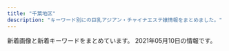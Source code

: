 ```yaml
---
title: "千葉地区"
description: "キーワード別にの巨乳アジアン・チャイナエステ嬢情報をまとめました。"
---
```


新着画像と新着キーワードをまとめています。
2021年05月10日の情報です。

<DmmAffiliateIns />
<KeywordTable
  shops={
    [
    {
        "keywords": {
            "86": 12,
            "85": 6,
            "C": 12,
            "D": 30,
            "87": 12
        },
        "station": "\u516b\u5343\u4ee3\u53f0\u99c5\u897f\u53e3",
        "name": "Happiness",
        "img_links": [
            "http://happiness.jpn.vin/images/sp_end.jpg",
            "http://happiness.jpn.vin/images/room5.jpg",
            "http://happiness.jpn.vin/images/re.png",
            "http://happiness.jpn.vin/images/end.png",
            "http://happiness.jpn.vin/images/sp_nav01.png",
            "http://happiness.jpn.vin/images/room6.jpg",
            "http://happiness.jpn.vin/images/top.png",
            "http://happiness.jpn.vin/images/img_service01.jpg",
            "http://happiness.jpn.vin/images/link_nav03.jpg",
            "http://happiness.jpn.vin/images/link_nav04.jpg",
            "http://happiness.jpn.vin/images/sp_nav02.png",
            "http://happiness.jpn.vin/images/link_nav02.jpg",
            "http://happiness.jpn.vin/photos/sites/52/2020/10/2020100102525072.jpg",
            "http://happiness.jpn.vin/images/sp_top.jpg",
            "http://happiness.jpn.vin/photos/sites/52/2020/06/2020061106010711.jpg",
            "http://happiness.jpn.vin/images/link_nav05.jpg",
            "http://happiness.jpn.vin/photos/sites/52/2020/06/2020061307230771.jpg",
            "http://happiness.jpn.vin/images/img_service03.jpg",
            "http://happiness.jpn.vin/images/link_nav06.jpg",
            "http://happiness.jpn.vin/photos/sites/52/2020/06/2020061106025814.jpg",
            "http://happiness.jpn.vin/images/sp_nav03.png",
            "http://happiness.jpn.vin/images/room8.jpg",
            "http://happiness.jpn.vin/images/img_service02.jpg",
            "http://happiness.jpn.vin/images/sp_tit_staff.png",
            "http://happiness.jpn.vin/photos/sites/52/2020/06/2020061105480355.jpg",
            "http://happiness.jpn.vin/images/card.png",
            "http://happiness.jpn.vin/images/room7.jpg",
            "http://happiness.jpn.vin/images/sp_tit_news.png",
            "http://happiness.jpn.vin/images/link_nav01.jpg"
        ],
        "url": "http://happiness.jpn.vin/"
    },
    {
        "keywords": {
            "85": 2,
            "D": 5,
            "87": 1,
            "86": 3,
            "E": 1
        },
        "img_links": [
            "https://eve.iest.info/photos/sites/86/2020/12/2020120704342315.jpg",
            "https://eve.iest.info/images/mobile.jpg",
            "https://eve.iest.info/images/s_staff.jpg",
            "https://eve.iest.info/images/top.jpg",
            "https://eve.iest.info/images/s_news.jpg",
            "https://eve.iest.info/photos/sites/86/2020/12/2020120704342160.jpg",
            "https://eve.iest.info/photos/sites/86/2020/12/2020120704342237.jpg",
            "https://eve.iest.info/photos/sites/86/2020/12/202012070434226.jpg",
            "https://eve.iest.info/photos/sites/86/2020/12/2020121105320296.jpg",
            "https://eve.iest.info/photos/sites/86/2021/02/2021021805312762.jpg"
        ],
        "station": "\u4eac\u6210\u5343\u8449\u4e2d\u592e\u99c5\u897f\u53e3",
        "url": "https://eve.iest.info/",
        "name": "\u30a4\u30d6"
    },
    {
        "station": "\u4eac\u6210\u7dda\u5343\u8449\u4e2d\u592e\u99c5\u6771\u53e3",
        "img_links": [
            "http://www.es-chiba.com/images/r5.jpg",
            "http://www.es-chiba.com/images/03.jpg",
            "http://www.es-chiba.com/images/a05.jpg",
            "http://www.es-chiba.com/images/index_14.png",
            "http://www.es-chiba.com/girl/girlb3.jpg",
            "http://www.es-chiba.com/images/index_10.png",
            "http://www.es-chiba.com/images/acc02.jpg",
            "http://www.es-chiba.com/images/r1.jpg",
            "http://www.es-chiba.com/images/index_22.png",
            "http://www.es-chiba.com/girl/girlc1.jpg",
            "http://www.es-chiba.com/images/index_11.png",
            "http://www.es-chiba.com/images/acc01.jpg",
            "http://www.es-chiba.com/girl/girli3.jpg",
            "http://www.es-chiba.com/girl/girlh3.jpg",
            "http://www.es-chiba.com/images/a01.jpg",
            "http://www.es-chiba.com/images/index_08.png",
            "http://www.es-chiba.com/images/hd.jpg",
            "http://www.es-chiba.com/images/a03.jpg",
            "http://www.es-chiba.com/images/index_04.png",
            "http://www.es-chiba.com/girl/girlc3.jpg",
            "http://www.es-chiba.com/images/s02.jpg",
            "http://www.es-chiba.com/images/rec.jpg",
            "http://www.es-chiba.com/images/index_17.png",
            "http://www.es-chiba.com/images/r3.jpg",
            "http://www.es-chiba.com/girl/girlb2.jpg",
            "http://www.es-chiba.com/images/r2.jpg",
            "http://www.es-chiba.com/images/index_19.png",
            "http://www.es-chiba.com/images/index_07.png",
            "http://www.es-chiba.com/images/s03.jpg",
            "http://www.es-chiba.com/girl/girli1.jpg",
            "http://www.es-chiba.com/girl/girli2.jpg",
            "http://www.es-chiba.com/images/01.jpg",
            "http://www.es-chiba.com/images/tit_info.png",
            "http://www.es-chiba.com/images/index_20.png",
            "http://www.es-chiba.com/girl/girlc2.jpg",
            "http://www.es-chiba.com/girl/girlh1.jpg",
            "http://www.es-chiba.com/images/tit_rec.png",
            "http://www.es-chiba.com/images/02.jpg",
            "http://www.es-chiba.com/images/tit_staff.png",
            "http://www.es-chiba.com/images/index_02.png",
            "http://www.es-chiba.com/images/index_05.png",
            "http://www.es-chiba.com/images/index_09.png",
            "http://www.es-chiba.com/images/index_13.png",
            "http://www.es-chiba.com/images/sys.jpg",
            "http://www.es-chiba.com/images/index_01.png",
            "http://www.es-chiba.com/images/a06.jpg",
            "http://www.es-chiba.com/images/r4.jpg",
            "http://www.es-chiba.com/images/line.jpg",
            "http://www.es-chiba.com/images/index_06.png",
            "http://www.es-chiba.com/images/s04.jpg",
            "http://www.es-chiba.com/girl/07.jpg",
            "http://www.es-chiba.com/girl/girlb1.jpg",
            "http://www.es-chiba.com/images/index_12.png",
            "http://www.es-chiba.com/images/a02.jpg",
            "http://www.es-chiba.com/images/s01.jpg",
            "http://www.es-chiba.com/images/a04.jpg",
            "http://www.es-chiba.com/images/r6.jpg",
            "http://www.es-chiba.com/images/index1_03.png"
        ],
        "keywords": {
            "84": 1,
            "C": 2,
            "82": 1,
            "89": 2,
            "F": 1,
            "88": 1,
            "D": 2
        },
        "url": "http://www.es-chiba.com/",
        "name": "\u80e1\u8776\u82b1"
    },
    {
        "url": "http://moeai.est888.com/",
        "station": "\u5343\u8449\u4e2d\u592e\u99c5\u6771\u53e3",
        "img_links": [
            "http://moeai.est888.com/css/top-right01.jpg",
            "http://moeai.est888.com/css/nav/nav-001.png",
            "http://moeai.est888.com/css/staff/staff07-a.jpg",
            "http://moeai.est888.com/css/staff/staff12.jpg",
            "http://moeai.est888.com/css/nav/nav-005.png",
            "http://moeai.est888.com/css/nav/nav-003.png",
            "http://moeai.est888.com/css/staff/staff11.jpg",
            "http://moeai.est888.com/css/staff/staff08-a.jpg",
            "http://moeai.est888.com/css/staff/staff11-a.jpg",
            "http://moeai.est888.com/css/staff/staff04.jpg",
            "http://moeai.est888.com/css/staff/staff08.jpg",
            "http://moeai.est888.com/css/staff/staff06-a.jpg",
            "http://moeai.est888.com/css/staff/staff02.jpg",
            "http://moeai.est888.com/css/staff/staff02-a.jpg",
            "http://moeai.est888.com/css/staff/staff01-a.jpg",
            "http://moeai.est888.com/css/staff/staff07.jpg",
            "http://moeai.est888.com/css/staff/staff003.jpg",
            "http://moeai.est888.com/css/staff/staff005.jpg",
            "http://moeai.est888.com/css/osusume-09.jpg",
            "http://moeai.est888.com/css/nav/nav-006.png",
            "http://moeai.est888.com/css/staff/staff01.jpg",
            "http://moeai.est888.com/css/tel01.png",
            "http://moeai.est888.com/css/nav/nav-004.png",
            "http://moeai.est888.com/css/staff/staff005-a.jpg",
            "http://moeai.est888.com/css/staff/staff06.jpg",
            "http://moeai.est888.com/css/staff/staff04-a.jpg",
            "http://moeai.est888.com/css/staff/staff09-a.jpg",
            "http://moeai.est888.com/css/nav/nav-002.png",
            "http://moeai.est888.com/css/staff/staff09.jpg",
            "http://moeai.est888.com/css/staff/staff10-a.jpg",
            "http://moeai.est888.com/css/staff/staff003-a.jpg",
            "http://moeai.est888.com/css/staff/staff12-a.jpg",
            "http://moeai.est888.com/css/staff/staff10.jpg"
        ],
        "keywords": {
            "89": 5,
            "D": 3,
            "E": 9,
            "90": 5,
            "92": 2
        },
        "name": "\u840c\u611b -\u3082\u3048\u3042\u3044-"
    },
    {
        "name": "\u30c1\u30a7\u30ea\u30fc",
        "img_links": [
            "http://cherry.estheya.com/css/nav/nav-0001.jpg",
            "http://cherry.estheya.com/css/nav/nav-0005.jpg",
            "http://cherry.estheya.com/css/staff/staff000004-a.jpg",
            "http://cherry.estheya.com/css/staff/staff009-a.jpg",
            "http://cherry.estheya.com/css/nav/nav-006.jpg",
            "http://cherry.estheya.com/css/staff/staff07-a.jpg",
            "http://cherry.estheya.com/css/staff/staff11-c.jpg",
            "http://cherry.estheya.com/css/staff/staff11-a.jpg",
            "http://cherry.estheya.com/css/tel.png",
            "http://cherry.estheya.com/css/nav/nav-00003.jpg",
            "http://cherry.estheya.com/css/nav/nav-00002.jpg",
            "http://cherry.estheya.com/css/staff/staff07-c.jpg",
            "http://cherry.estheya.com/css/nav/nav-0004.jpg",
            "http://cherry.estheya.com/css/staff/staff0009-c.jpg",
            "http://cherry.estheya.com/css/staff/staff07-b.jpg",
            "http://cherry.estheya.com/css/staff/staff005-a.jpg",
            "http://cherry.estheya.com/css/head01.jpg",
            "http://cherry.estheya.com/css/cam00001.jpg",
            "http://cherry.estheya.com/css/staff/staff11-b.jpg",
            "http://cherry.estheya.com/css/staff/staff009-b.jpg",
            "http://cherry.estheya.com/css/top003.jpg"
        ],
        "station": "JR\u56db\u8857\u9053\u99c5\u5317\u53e3",
        "url": "http://cherry.estheya.com/",
        "keywords": {
            "C": 24,
            "91": 12,
            "G": 12,
            "88": 12,
            "D": 24,
            "86": 12,
            "92": 12,
            "90": 12,
            "E": 12
        }
    },
    {
        "station": "JR\u516b\u5e61\u5bbf\u99c5\u897f\u53e3",
        "url": "http://massage-est.net/",
        "img_links": [
            "http://massage-est.net/images/no.png",
            "http://massage-est.net/images/tel.png",
            "http://massage-est.net/images/nav-001.png",
            "http://massage-est.net/images/nav-006.png",
            "http://massage-est.net/images/cg02.jpg",
            "http://massage-est.net/images/cg05.jpg",
            "http://massage-est.net/images/nav-004.png",
            "http://massage-est.net/images/nav-002.png",
            "http://massage-est.net/images/nav-005.png",
            "http://massage-est.net/images/nav-003.png"
        ],
        "name": "\u8309\u8389\u82b1",
        "keywords": {
            "86": 2,
            "D": 2
        }
    },
    {
        "url": "http://www.aya-esthe.xyz/",
        "img_links": [
            "http://www.aya-esthe.xyz/images/link_t.jpg",
            "http://www.aya-esthe.xyz/images/mobile.jpg",
            "http://www.aya-esthe.xyz/images/staff_t.jpg",
            "http://www.aya-esthe.xyz/files/027.jpg",
            "http://www.aya-esthe.xyz/images/head.jpg",
            "http://www.aya-esthe.xyz/images/tel.jpg",
            "http://www.aya-esthe.xyz/files/006-02.jpg",
            "http://www.aya-esthe.xyz/files/045-02.jpg",
            "http://www.aya-esthe.xyz/files/046-03.jpg",
            "http://www.aya-esthe.xyz/files/045-03.jpg",
            "http://www.aya-esthe.xyz/images/news.jpg",
            "http://www.aya-esthe.xyz/files/046.jpg",
            "http://www.aya-esthe.xyz/images/interior_t.jpg",
            "http://www.aya-esthe.xyz/files/054-03.jpg",
            "http://www.aya-esthe.xyz/files/006.jpg",
            "http://www.aya-esthe.xyz/files/051-03.jpg",
            "http://www.aya-esthe.xyz/files/006-03.jpg",
            "http://www.aya-esthe.xyz/files/005-02.jpg",
            "http://www.aya-esthe.xyz/files/005-03.jpg",
            "http://www.aya-esthe.xyz/files/027-03.jpg",
            "http://www.aya-esthe.xyz/files/051-02.jpg",
            "http://www.aya-esthe.xyz/files/003-03.jpg",
            "http://www.aya-esthe.xyz/files/051.jpg",
            "http://www.aya-esthe.xyz/files/054.jpg",
            "http://www.aya-esthe.xyz/files/046-02.jpg",
            "http://www.aya-esthe.xyz/files/003.jpg",
            "http://www.aya-esthe.xyz/files/054-02.jpg",
            "http://www.aya-esthe.xyz/files/005.jpg",
            "http://www.aya-esthe.xyz/images/int2.jpg",
            "http://www.aya-esthe.xyz/files/045.jpg",
            "http://www.aya-esthe.xyz/images/sys1.jpg",
            "http://www.aya-esthe.xyz/files/027-02.jpg",
            "http://www.aya-esthe.xyz/files/003-02.jpg"
        ],
        "keywords": {
            "93": 2,
            "85": 1,
            "86": 2,
            "E": 1,
            "87": 3,
            "C": 1,
            "D": 5
        },
        "station": "JR\u7a32\u6bdb\u99c5\u6771\u53e3",
        "name": "\u5f69 \u3042\u3084"
    },
    {
        "keywords": {},
        "img_links": [
            "http://iyasi-time.com/images/top/top_03.jpg",
            "http://iyasi-time.com/images/top/top_01.jpg",
            "http://iyasi-time.com/images/top/top_06.jpg",
            "http://iyasi-time.com/images/top/top_05.jpg",
            "http://iyasi-time.com/images/top/top_04.jpg",
            "http://iyasi-time.com/images/top/top_08.png",
            "http://iyasi-time.com/images/top/top_02.jpg",
            "http://iyasi-time.com/images/page_top.png",
            "http://iyasi-time.com/images/home/top.jpg",
            "http://iyasi-time.com/images/staff_image/staf_03a.jpg"
        ],
        "url": "http://iyasi-time.com/",
        "station": "JR\u4e94\u4e95\u99c5\u897f\u53e3",
        "name": "\u5eb7\u697d\u5712-KOURAKUEN-"
    },
    {
        "name": "\u30eb\u30d3\u30fc",
        "station": "\u5343\u8449\u4e2d\u592e\u99c5\u897f\u53e3",
        "keywords": {},
        "img_links": [],
        "url": "http://estela-spa.ests.jp/"
    },
    {
        "url": "http://www.orange-est.com/",
        "img_links": [
            "http://www.orange-est.com/images/girls_top.jpg",
            "http://www.orange-est.com/images/common/201209044137index.jpg",
            "http://www.orange-est.com/images/common/201209044137telephone.jpg",
            "http://www.orange-est.com/images/common/201209044137main.jpg",
            "http://www.orange-est.com/images/menu/link02.jpg",
            "http://www.orange-est.com/images/menu/info02.jpg",
            "http://www.orange-est.com/images/girl/gal_2012090519241607501998005.jpg",
            "http://www.orange-est.com/images/common/170912073106right.jpg",
            "http://www.orange-est.com/images/girl/gal_2012090519081607502033005.jpg",
            "http://www.orange-est.com/images/info/info01.jpg",
            "http://www.orange-est.com/images/menu/esthe02.jpg",
            "http://www.orange-est.com/images/girl/gal_2012280703521609149903005.jpg",
            "http://www.orange-est.com/images/menu/top02.jpg",
            "http://www.orange-est.com/images/menu/ac02.jpg",
            "http://www.orange-est.com/images/info/info02.jpg"
        ],
        "station": "JR\u8302\u539f\u99c5\u5357\u53e3",
        "name": "\u30aa\u30ec\u30f3\u30b8",
        "keywords": {}
    },
    {
        "keywords": {
            "H": 1,
            "88": 1,
            "D": 2,
            "89": 1,
            "85": 2,
            "86": 1,
            "C": 1
        },
        "img_links": [
            "http://biretter.xyz/uploads/200212/\u00e5\u00be\u00ae\u00e4\u00bf\u00a1\u00e5\u009b\u00be\u00e7\u0089\u0087_20200730130355.jpg",
            "http://biretter.xyz/uploads/210506/1-210506124301S8.jpg",
            "http://biretter.xyz/static/picture/sp-qizu.png",
            "http://biretter.xyz/static/picture/nav05.png",
            "http://biretter.xyz/uploads/200212/202007261153576_jpg_300X400.jpg",
            "http://biretter.xyz/static/picture/nav02.png",
            "http://biretter.xyz/uploads/200212/\u5fae\u4fe1\u56fe\u7247_20200730130355.jpg",
            "http://biretter.xyz/static/picture/m-head03.png",
            "http://biretter.xyz/static/picture/m-top04.png",
            "http://biretter.xyz/static/picture/sp-tel.png",
            "http://biretter.xyz/static/picture/nav04.png",
            "http://biretter.xyz/static/picture/nav03.png",
            "http://biretter.xyz/static/picture/m-top02.png",
            "http://biretter.xyz/uploads/210323/1-210323131023340.jpg",
            "http://biretter.xyz/uploads/200713/1-200G3125S5934.jpg",
            "http://biretter.xyz/static/picture/nav01.png",
            "http://biretter.xyz/static/picture/m-top03.png",
            "http://biretter.xyz/static/picture/nav06.png"
        ],
        "station": "\u5343\u8449\u4e2d\u592e\u99c5\u897f\u53e3",
        "name": "37.5\u2103",
        "url": "http://biretter.xyz/"
    },
    {
        "url": "http://smile.oks.bz/",
        "keywords": {
            "D": 18,
            "87": 6,
            "86": 12,
            "85": 4,
            "E": 3,
            "83": 1,
            "C": 2
        },
        "name": "Smile\u30fb\u30b9\u30de\u30a4\u30eb",
        "station": "\u5343\u8449\u4e2d\u592e\u99c5\u6771\u53e3",
        "img_links": [
            "http://smile.oks.bz/photos/sites/41/2021/02/2021022713432946.jpg",
            "http://smile.oks.bz/photos/sites/41/2021/03/2021030812591776.jpg",
            "http://smile.oks.bz/photos/sites/41/2020/01/2020012310224324.jpg",
            "http://smile.oks.bz/photos/sites/41/2021/01/2021010911025290.jpg",
            "http://smile.oks.bz/photos/sites/41/2020/10/2020101713162274.jpg",
            "http://smile.oks.bz/photos/sites/41/2021/02/2021020310442052.jpg",
            "http://smile.oks.bz/images/mobile.jpg",
            "http://smile.oks.bz/photos/sites/41/2021/03/2021030812591776-356x475.jpg",
            "http://smile.oks.bz/images/s_news.jpg",
            "http://smile.oks.bz/photos/sites/41/2019/08/201909231726370.jpg",
            "http://smile.oks.bz/photos/sites/41/2019/09/2019091314105462.jpg",
            "http://smile.oks.bz/photos/sites/41/2019/12/2019122517044066.jpg",
            "http://smile.oks.bz/photos/sites/41/2020/11/2020110713394486.jpg",
            "http://smile.oks.bz/photos/sites/41/2020/09/2020090213501227.jpg",
            "http://smile.oks.bz/photos/sites/41/2019/09/2019090417583313.jpg",
            "http://smile.oks.bz/images/s_face.jpg",
            "http://smile.oks.bz/images/link.jpg",
            "http://smile.oks.bz/photos/sites/41/2020/07/2020071417514615.jpg",
            "http://smile.oks.bz/photos/sites/41/2019/12/2019122516470912.jpg",
            "http://smile.oks.bz/photos/sites/41/2020/10/202010071446208.jpg",
            "http://smile.oks.bz/photos/sites/41/2019/11/2019112410352437.jpg",
            "http://smile.oks.bz/photos/sites/41/2019/12/2019122517061810.jpg",
            "http://smile.oks.bz/photos/sites/41/2021/05/2021050509224054.jpg",
            "http://smile.oks.bz/images/staff_line.jpg",
            "http://smile.oks.bz/photos/sites/41/2021/02/2021020310442224.jpg",
            "http://smile.oks.bz/images/top.jpg",
            "http://smile.oks.bz/photos/sites/41/2020/09/202009091902267.jpg",
            "http://smile.oks.bz/photos/sites/41/2019/12/2019122517044318.jpg",
            "http://smile.oks.bz/photos/sites/41/2021/01/2021012517065775.jpg"
        ]
    },
    {
        "img_links": [
            "http://aroma-esthe.blue/img/top.jpg",
            "http://aroma-esthe.blue/img/t1.jpg",
            "http://aroma-esthe.blue/img/st5.jpg",
            "http://aroma-esthe.blue/img/t5.jpg",
            "http://aroma-esthe.blue/img/sm.jpg",
            "http://aroma-esthe.blue/img/st4.jpg",
            "http://aroma-esthe.blue/img/st3.jpg",
            "http://aroma-esthe.blue/img/st1.jpg",
            "http://aroma-esthe.blue/img/st2.jpg",
            "http://aroma-esthe.blue/img/t3.jpg",
            "http://aroma-esthe.blue/img/t6.jpg",
            "http://aroma-esthe.blue/img/noo.png",
            "http://aroma-esthe.blue/img/st6.jpg",
            "http://aroma-esthe.blue/img/stt1.jpg",
            "http://aroma-esthe.blue/img/st51.jpg",
            "http://aroma-esthe.blue/img/stt3.jpg",
            "http://aroma-esthe.blue/img/no.png",
            "http://aroma-esthe.blue/img/t2.jpg",
            "http://aroma-esthe.blue/img/t4.jpg",
            "http://aroma-esthe.blue/img/f1.jpg"
        ],
        "keywords": {
            "86": 5,
            "D": 5,
            "88": 1,
            "E": 1
        },
        "name": "\u30e4\u30fc\u30db\u30fc",
        "station": "\u516b\u5343\u4ee3\u53f0\u99c5\u6771\u53e3",
        "url": "http://aroma-esthe.blue"
    },
    {
        "url": "http://beauty-est.xyz/",
        "station": "\u516b\u5343\u4ee3\u53f0\u99c5\u897f\u53e3",
        "keywords": {
            "87": 1,
            "E": 2,
            "86": 4,
            "C": 2,
            "D": 1
        },
        "name": "\u5c0f\u60aa\u9b54",
        "img_links": [
            "http://beauty-est.xyz/img/st3.jpg",
            "http://beauty-est.xyz/img/t6.jpg",
            "http://beauty-est.xyz/img/noo.png",
            "http://beauty-est.xyz/img/sm.jpg",
            "http://beauty-est.xyz/img/st5.jpg",
            "http://beauty-est.xyz/img/st2.jpg",
            "http://beauty-est.xyz/img/nosta.jpg",
            "http://beauty-est.xyz/img/t1.jpg",
            "http://beauty-est.xyz/img/st1.jpg",
            "http://beauty-est.xyz/img/no.png",
            "http://beauty-est.xyz/img/t4.jpg",
            "http://beauty-est.xyz/img/t5.jpg",
            "http://beauty-est.xyz/img/f1.jpg",
            "http://beauty-est.xyz/img/stt3.jpg",
            "http://beauty-est.xyz/img/stt1.jpg",
            "http://beauty-est.xyz/img/top.jpg",
            "http://beauty-est.xyz/img/t3.jpg",
            "http://beauty-est.xyz/img/st4.jpg",
            "http://beauty-est.xyz/img/t2.jpg"
        ]
    },
    {
        "url": "http://www.sakura.mensest.com/",
        "img_links": [
            "http://www.sakura.mensest.com/images/backlistbtn.png",
            "http://www.sakura.mensest.com/files/007.jpg",
            "http://www.sakura.mensest.com/files/009.jpg",
            "http://www.sakura.mensest.com/files/011-03.jpg",
            "http://www.sakura.mensest.com/files/006-03.jpg",
            "http://www.sakura.mensest.com/files/010-03.jpg",
            "http://www.sakura.mensest.com/files/010-02.jpg",
            "http://www.sakura.mensest.com/files/007-02.jpg",
            "http://www.sakura.mensest.com/files/009-03.jpg",
            "http://www.sakura.mensest.com/files/006.jpg",
            "http://www.sakura.mensest.com/files/011.jpg",
            "http://www.sakura.mensest.com/files/011-02.jpg",
            "http://www.sakura.mensest.com/images/mobile.jpg",
            "http://www.sakura.mensest.com/files/006-02.jpg",
            "http://www.sakura.mensest.com/images/coverGirlParts.png",
            "http://www.sakura.mensest.com/files/010.jpg",
            "http://www.sakura.mensest.com/files/007-03.jpg",
            "http://www.sakura.mensest.com/files/009-02.jpg"
        ],
        "station": "JR\u4e94\u4e95\u99c5\u897f\u53e3",
        "name": "\u685c",
        "keywords": {
            "86": 6,
            "85": 3,
            "87": 3,
            "D": 3,
            "C": 6,
            "84": 3
        }
    },
    {
        "url": "http://lambsey.ies.bz/",
        "station": "JR\u56db\u8857\u9053\u99c5\u5317\u53e3",
        "keywords": {
            "86": 36,
            "E": 18,
            "85": 18,
            "88": 9,
            "83": 9,
            "D": 45,
            "C": 15,
            "F": 9
        },
        "name": "\u30e9\u30e0\u30b8",
        "img_links": [
            "http://lambsey.ies.bz/images/room1.jpg",
            "http://lambsey.ies.bz/images/room4.jpg",
            "http://lambsey.ies.bz/photos/sites/68/2021/05/2021050810551260.jpg",
            "http://lambsey.ies.bz/photos/sites/68/2021/05/2021050714125329.jpg",
            "http://lambsey.ies.bz/images/room2.jpg",
            "http://lambsey.ies.bz/photos/sites/68/2021/04/2021042810392654.jpg",
            "http://lambsey.ies.bz/images/info.jpg",
            "http://lambsey.ies.bz/photos/sites/68/2021/05/2021050412434350.jpg",
            "http://lambsey.ies.bz/images/zi_staff.png",
            "http://lambsey.ies.bz/images/s_news.png",
            "http://lambsey.ies.bz/images/room3.jpg",
            "http://lambsey.ies.bz/photos/sites/68/2021/04/2021040407573857.jpg",
            "http://lambsey.ies.bz/photos/sites/68/2021/04/2021041215454319.jpg",
            "http://lambsey.ies.bz/photos/sites/68/2021/04/2021042717034113.jpg",
            "http://lambsey.ies.bz/photos/sites/68/2021/04/2021040407573749.jpg",
            "http://lambsey.ies.bz/images/top.jpg",
            "http://lambsey.ies.bz/images/staff_bj4.png",
            "http://lambsey.ies.bz/photos/sites/68/2021/04/2021042810392599.jpg",
            "http://lambsey.ies.bz/images/line1.png"
        ]
    },
    {
        "url": "http://tyuiopew.xyz/",
        "keywords": {
            "D": 3,
            "85": 6,
            "89": 2,
            "C": 6,
            "87": 1
        },
        "img_links": [
            "http://tyuiopew.xyz/uploads/201113/1-201113140121425.jpg",
            "http://tyuiopew.xyz/uploads/201015/1-201015092252D0.jpg",
            "http://tyuiopew.xyz/uploads/201015/1-20101509223C14.jpg",
            "http://tyuiopew.xyz/static/picture/girls-bar.png",
            "http://tyuiopew.xyz/uploads/210412/1-2104121K35JN.jpg",
            "http://tyuiopew.xyz/static/picture/info2.jpg",
            "http://tyuiopew.xyz/uploads/210428/1-21042Q54R4222.jpg",
            "http://tyuiopew.xyz/static/picture/bar-infomation.png",
            "http://tyuiopew.xyz/static/picture/info1.jpg",
            "http://tyuiopew.xyz/uploads/210412/1-2104121K12b17.jpg",
            "http://tyuiopew.xyz/static/picture/info_text.jpg",
            "http://tyuiopew.xyz/static/picture/bar-inte.png",
            "http://tyuiopew.xyz/uploads/201015/1-201015092312434.jpg",
            "http://tyuiopew.xyz/uploads/210106/1-210106132U6206.jpg",
            "http://tyuiopew.xyz/static/picture/bar-news.png",
            "http://tyuiopew.xyz/uploads/201126/1-2011261434211X.jpg",
            "http://tyuiopew.xyz/static/picture/bar-girls.png"
        ],
        "name": "\u30cf\u30ca\u30df\u30ba\u30ad",
        "station": "JR\u6d25\u7530\u6cbc\u99c5\u5317\u53e3"
    },
    {
        "name": "HARU",
        "station": "JR\u8302\u539f\u99c5",
        "url": "https://www.harurelaxation.com/",
        "keywords": {
            "82": 6,
            "E": 3,
            "84": 6,
            "83": 9,
            "D": 12,
            "\u80f8": 2,
            "C": 6
        },
        "img_links": [
            "https://www.harurelaxation.com/prof/6/01.jpg",
            "https://www.harurelaxation.com/img/tmp/sns_bt1.png",
            "https://www.harurelaxation.com/prof/6/top.jpg",
            "https://www.harurelaxation.com/prof/7/01.jpg",
            "https://www.harurelaxation.com/prof/5/02.jpg",
            "https://www.harurelaxation.com/prof/9/01.jpg",
            "https://www.harurelaxation.com/prof/8/02.jpg",
            "https://www.harurelaxation.com/prof/7/02.jpg",
            "https://www.harurelaxation.com/prof/3/top.jpg",
            "https://www.harurelaxation.com/prof/5/01.jpg",
            "https://www.harurelaxation.com/prof/1/top.jpg",
            "https://www.harurelaxation.com/img/all/loader.png",
            "https://www.harurelaxation.com/prof/1/02.jpg",
            "https://www.harurelaxation.com/prof/5/top.jpg",
            "https://www.harurelaxation.com/prof/8/top.jpg",
            "https://www.harurelaxation.com/prof/9/top.jpg",
            "https://www.harurelaxation.com/prof/6/02.jpg",
            "https://www.harurelaxation.com/prof/7/top.jpg",
            "https://www.harurelaxation.com/img/tmp/sns_bt2.png",
            "https://www.harurelaxation.com/prof/3/01.jpg",
            "https://www.harurelaxation.com/prof/1/01.jpg",
            "https://www.harurelaxation.com/prof/8/01.jpg",
            "https://www.harurelaxation.com/prof/3/02.jpg"
        ]
    },
    {
        "station": "\u52dd\u7530\u53f0\u99c5\u5357\u53e3",
        "name": "\u59c9\u59b9",
        "keywords": {
            "87": 16,
            "D": 32,
            "C": 16,
            "88": 8,
            "\u30bb\u30af\u30b7\u30fc": 4,
            "85": 8,
            "86": 16
        },
        "img_links": [
            "http://www.shimai.mensnv.com/files/003.jpg",
            "http://www.shimai.mensnv.com/images/s_message.png",
            "http://www.shimai.mensnv.com/images/m4.jpg",
            "http://www.shimai.mensnv.com/photo_news/upimg/483155da01ceb53a04_0.jpg",
            "http://www.shimai.mensnv.com/images/slider-img001.jpg",
            "http://www.shimai.mensnv.com/images/s_pickup.png",
            "http://www.shimai.mensnv.com/photo_news/upimg/375625da9706e25811_0.jpg",
            "http://www.shimai.mensnv.com/images/m3.jpg",
            "http://www.shimai.mensnv.com/files/002.jpg",
            "http://www.shimai.mensnv.com/photo_news/upimg/589715e1d14bb52bc8_0.jpg",
            "http://www.shimai.mensnv.com/images/s_top_therapist.png",
            "http://www.shimai.mensnv.com/photo_news/upimg/896875ef46b9aead32_0.jpg",
            "http://www.shimai.mensnv.com/images/m2.jpg",
            "http://www.shimai.mensnv.com/images/m6.jpg",
            "http://www.shimai.mensnv.com/files/015.jpg",
            "http://www.shimai.mensnv.com/photo_news/upimg/316335e40d2eda583b_0.jpg",
            "http://www.shimai.mensnv.com/photo_news/upimg/589715e1d14bb52bc8_1.jpg",
            "http://www.shimai.mensnv.com/files/014.jpg",
            "http://www.shimai.mensnv.com/images/s_news.png",
            "http://www.shimai.mensnv.com/images/m1.jpg",
            "http://www.shimai.mensnv.com/photo_news/upimg/857365dbbdfaf0b694_0.jpg",
            "http://www.shimai.mensnv.com/images/slider-img002.jpg",
            "http://www.shimai.mensnv.com/files/011.jpg",
            "http://www.shimai.mensnv.com/files/010.jpg"
        ],
        "url": "http://www.shimai.mensnv.com/"
    },
    {
        "keywords": {
            "86": 2,
            "89": 1,
            "87": 1,
            "C": 6,
            "88": 2,
            "D": 6,
            "84": 1,
            "85": 5
        },
        "station": "JR\u5e55\u5f35\u672c\u90f7\u99c5\u6771\u53e3",
        "name": "\u7652\u3057\u7f8e\u4eba",
        "img_links": [
            "http://kurumioui.tokyo/uploads/210104/1-210104102930511.jpg",
            "http://kurumioui.tokyo/static/picture/nav01.png",
            "http://kurumioui.tokyo/static/picture/nav04.png",
            "http://kurumioui.tokyo/static/picture/m-head03.png",
            "http://kurumioui.tokyo/uploads/210405/1-210405131914Q5.jpg",
            "http://kurumioui.tokyo/static/picture/sp-tel.png",
            "http://kurumioui.tokyo/uploads/210309/1-21030910121cC.jpg",
            "http://kurumioui.tokyo/uploads/201005/1-2010051JIB49.jpg",
            "http://kurumioui.tokyo/uploads/210504/1-210504152Q0S6.jpg",
            "http://kurumioui.tokyo/static/picture/sp-qizu.png",
            "http://kurumioui.tokyo/static/picture/nav05.png",
            "http://kurumioui.tokyo/static/picture/m-top02.png",
            "http://kurumioui.tokyo/uploads/201001/1-201001104541N6.jpg",
            "http://kurumioui.tokyo/uploads/210115/1-210115145112T9.jpg",
            "http://kurumioui.tokyo/static/picture/nav03.png",
            "http://kurumioui.tokyo/uploads/201001/1-201001104A12O.jpg",
            "http://kurumioui.tokyo/static/picture/nav06.png",
            "http://kurumioui.tokyo/uploads/201202/1-201202151356327.jpg",
            "http://kurumioui.tokyo/static/picture/m-top03.png",
            "http://kurumioui.tokyo/static/picture/m-top04.png",
            "http://kurumioui.tokyo/static/picture/nav02.png",
            "http://kurumioui.tokyo/uploads/210305/1-21030516324K24.jpg",
            "http://kurumioui.tokyo/uploads/201001/1-20100110450K46.jpg",
            "http://kurumioui.tokyo/uploads/210123/1-210123135621344.jpg"
        ],
        "url": "http://kurumioui.tokyo/"
    },
    {
        "name": "\u30b9\u30a4\u30fc\u30c8\u30cf\u30cb\u30fc",
        "img_links": [
            "https://sweet-honey.iest.info/photos/sites/55/2021/04/2021042820113731.jpeg",
            "https://sweet-honey.iest.info/images/room6.jpg",
            "https://sweet-honey.iest.info/images/room4.jpg",
            "https://sweet-honey.iest.info/photos/sites/55/2021/04/2021042706342430.jpg",
            "https://sweet-honey.iest.info/images/room2.jpg",
            "https://sweet-honey.iest.info/images/room5.jpg",
            "https://sweet-honey.iest.info/images/pagetop.png",
            "https://sweet-honey.iest.info/photos/sites/55/2021/04/202104150621320.jpg",
            "https://sweet-honey.iest.info/images/room3.jpg",
            "https://sweet-honey.iest.info/images/room1.jpg",
            "https://sweet-honey.iest.info/photos/sites/55/2021/04/2021042820395524.jpeg",
            "https://sweet-honey.iest.info/images/mainimg.jpg",
            "https://sweet-honey.iest.info/images/top.png",
            "https://sweet-honey.iest.info/images/spmainimg.jpg",
            "https://sweet-honey.iest.info/images/top_sp.png",
            "https://sweet-honey.iest.info/photos/sites/55/2021/04/2021041506061576.jpg"
        ],
        "keywords": {
            "D": 16,
            "86": 4,
            "83": 6,
            "85": 6
        },
        "station": "\u5343\u8449\u4e2d\u592e\u99c5\u897f\u53e3",
        "url": "https://sweet-honey.iest.info/"
    },
    {
        "keywords": {},
        "url": "http://es-littlefairy.xyz/",
        "img_links": [
            "http://es-littlefairy.xyz/_src/31705008/sign.png",
            "http://es-littlefairy.xyz/_src/31704998/staff8.png",
            "http://es-littlefairy.xyz/_src/31705106/sign.png",
            "http://es-littlefairy.xyz/_src/36400657/staff8.jpg",
            "http://es-littlefairy.xyz/_src/31704996/staff_line.png",
            "http://es-littlefairy.xyz/_src/31705044/staff2.jpg",
            "http://es-littlefairy.xyz/_src/31705015/staff_line.png",
            "http://es-littlefairy.xyz/_src/31705043/staff2.jpg",
            "http://es-littlefairy.xyz/_src/31704941/staff3.jpg",
            "http://es-littlefairy.xyz/_src/31705021/staff7.jpg",
            "http://es-littlefairy.xyz/_src/31705023/nophoto.jpg",
            "http://es-littlefairy.xyz/_src/31705056/nophoto.jpg",
            "http://es-littlefairy.xyz/_src/31705032/staff6.jpg",
            "http://es-littlefairy.xyz/_src/31704914/sign.png",
            "http://es-littlefairy.xyz/_src/31705063/sign.png",
            "http://es-littlefairy.xyz/_src/31704938/s2.png",
            "http://es-littlefairy.xyz/_src/31705004/s_staff.png",
            "http://es-littlefairy.xyz/_src/31704943/s1.png",
            "http://es-littlefairy.xyz/_src/31705033/staff6.jpg",
            "http://es-littlefairy.xyz/_src/31705002/sign.png",
            "http://es-littlefairy.xyz/_src/31705054/staff3.jpg",
            "http://es-littlefairy.xyz/_src/31704981/sign.png",
            "http://es-littlefairy.xyz/_src/31705028/staff6.jpg",
            "http://es-littlefairy.xyz/_src/36400671/1.png",
            "http://es-littlefairy.xyz/_src/31704948/1.png",
            "http://es-littlefairy.xyz/_src/31705055/staff3.jpg",
            "http://es-littlefairy.xyz/_src/31705098/denpu.jpg",
            "http://es-littlefairy.xyz/_src/31704946/3.png",
            "http://es-littlefairy.xyz/_src/31704952/s3.png",
            "http://es-littlefairy.xyz/_src/36400656/staff8.jpg",
            "http://es-littlefairy.xyz/_src/31705081/sign.png",
            "http://es-littlefairy.xyz/_src/36400663/staff_line.png",
            "http://es-littlefairy.xyz/_src/31705037/staff_line.png",
            "http://es-littlefairy.xyz/_src/31705039/staff2.jpg",
            "http://es-littlefairy.xyz/_src/31704980/sign.png",
            "http://es-littlefairy.xyz/_src/31704942/staff8.jpg",
            "http://es-littlefairy.xyz/_src/36400658/nophoto.jpg",
            "http://es-littlefairy.xyz/_src/31705034/nophoto.jpg",
            "http://es-littlefairy.xyz/_src/31705045/nophoto.jpg",
            "http://es-littlefairy.xyz/_src/31705070/sign.png",
            "http://es-littlefairy.xyz/_src/31705048/staff_line.png",
            "http://es-littlefairy.xyz/_src/31705050/staff3.jpg",
            "http://es-littlefairy.xyz/_src/31705017/staff7.jpg",
            "http://es-littlefairy.xyz/_src/31705011/staff8.png",
            "http://es-littlefairy.xyz/_src/36400652/staff8.jpg",
            "http://es-littlefairy.xyz/_src/31705022/staff7.jpg",
            "http://es-littlefairy.xyz/_src/31705102/sign.png",
            "http://es-littlefairy.xyz/_src/31705012/staff8.png",
            "http://es-littlefairy.xyz/_src/31704960/end1.png",
            "http://es-littlefairy.xyz/_src/31705013/nophoto.jpg",
            "http://es-littlefairy.xyz/_src/36400597/staff8.png",
            "http://es-littlefairy.xyz/_src/31704940/staff2.jpg",
            "http://es-littlefairy.xyz/_src/31705026/staff_line.png",
            "http://es-littlefairy.xyz/_src/31705085/sign.png"
        ],
        "name": "\u512a\u30fb\u3086\u3046",
        "station": "\u4eac\u6210\u5927\u4e45\u4fdd\u99c5"
    },
    {
        "keywords": {
            "87": 12,
            "85": 6,
            "D": 36,
            "86": 18
        },
        "url": "https://murasakiyume.jpn.mn/",
        "station": "\u85ac\u5712\u53f0\u99c5\u6771\u53e3",
        "img_links": [
            "https://murasakiyume.jpn.mn/images/sp_tit_staff02.png",
            "https://murasakiyume.jpn.mn/images/tit_staff01.png",
            "https://murasakiyume.jpn.mn/photos/sites/59/2020/11/2020111106333039.jpg",
            "https://murasakiyume.jpn.mn/images/sp_tit_new.png",
            "https://murasakiyume.jpn.mn/images/top.jpg",
            "https://murasakiyume.jpn.mn/photos/sites/59/2020/12/2020122306472969.jpg",
            "https://murasakiyume.jpn.mn/images/tit_therapist.png",
            "https://murasakiyume.jpn.mn/images/room1.jpg",
            "https://murasakiyume.jpn.mn/images/sp_top.jpg",
            "https://murasakiyume.jpn.mn/photos/sites/59/2020/10/2020102203295593.jpg",
            "https://murasakiyume.jpn.mn/images/tit_staff02.png",
            "https://murasakiyume.jpn.mn/images/ac3.jpg",
            "https://murasakiyume.jpn.mn/images/ac1.jpg",
            "https://murasakiyume.jpn.mn/images/maining.jpg",
            "https://murasakiyume.jpn.mn/photos/sites/59/2020/10/2020102203292385.jpg",
            "https://murasakiyume.jpn.mn/images/room2.jpg",
            "https://murasakiyume.jpn.mn/photos/sites/59/2020/10/2020102203301082.jpg",
            "https://murasakiyume.jpn.mn/images/img_tel.png",
            "https://murasakiyume.jpn.mn/images/room4.jpg",
            "https://murasakiyume.jpn.mn/images/sp_tit_staff01.png",
            "https://murasakiyume.jpn.mn/photos/sites/59/2020/10/202010220329416.jpg",
            "https://murasakiyume.jpn.mn/images/tit_new.png",
            "https://murasakiyume.jpn.mn/images/ac2.jpg",
            "https://murasakiyume.jpn.mn/images/room3.jpg",
            "https://murasakiyume.jpn.mn/images/sp_tit_therapist.png"
        ],
        "name": "\u7d2b\u5922"
    },
    {
        "img_links": [
            "https://tenshinomori.xyz.mn/images/top.png",
            "https://tenshinomori.xyz.mn/photos/sites/11/2021/04/2021042614492347.jpg",
            "https://tenshinomori.xyz.mn/images/room1.jpg",
            "https://tenshinomori.xyz.mn/images/m8.jpg",
            "https://tenshinomori.xyz.mn/photos/sites/11/2020/08/2020082801351383.jpg",
            "https://tenshinomori.xyz.mn/photos/sites/11/2020/09/2020091810504376.jpg",
            "https://tenshinomori.xyz.mn/photos/sites/11/2020/12/2020121613443586.jpg",
            "https://tenshinomori.xyz.mn/images/m9.jpg",
            "https://tenshinomori.xyz.mn/photos/sites/11/2021/04/2021040311010666.jpg",
            "https://tenshinomori.xyz.mn/photos/sites/11/2021/04/2021042010572362.jpg",
            "https://tenshinomori.xyz.mn/images/room4.jpg",
            "https://tenshinomori.xyz.mn/photos/sites/11/2021/01/2021010815482045.jpg",
            "https://tenshinomori.xyz.mn/photos/sites/11/2021/04/2021040919092618.jpg",
            "https://tenshinomori.xyz.mn/images/s_pick.png",
            "https://tenshinomori.xyz.mn/images/m10.jpg",
            "https://tenshinomori.xyz.mn/photos/sites/11/2020/11/2020110419415087.jpg",
            "https://tenshinomori.xyz.mn/images/m14.jpg",
            "https://tenshinomori.xyz.mn/images/s3.png",
            "https://tenshinomori.xyz.mn/images/m13.jpg",
            "https://tenshinomori.xyz.mn/photos/sites/11/2021/02/2021021814154555.jpg",
            "https://tenshinomori.xyz.mn/images/m15.jpg",
            "https://tenshinomori.xyz.mn/images/m11.jpg",
            "https://tenshinomori.xyz.mn/images/s_news.png",
            "https://tenshinomori.xyz.mn/photos/sites/11/2020/09/2020092918150341.jpg",
            "https://tenshinomori.xyz.mn/photos/sites/11/2020/12/2020121016271562.jpg",
            "https://tenshinomori.xyz.mn/images/m12.jpg",
            "https://tenshinomori.xyz.mn/images/room3.jpg",
            "https://tenshinomori.xyz.mn/images/mobile.jpg",
            "https://tenshinomori.xyz.mn/photos/sites/11/2020/09/2020091111050813.jpg",
            "https://tenshinomori.xyz.mn/photos/sites/11/2020/09/2020091810504376-e1600835665263.jpg",
            "https://tenshinomori.xyz.mn/images/s_link.png",
            "https://tenshinomori.xyz.mn/images/s_staff.png",
            "https://tenshinomori.xyz.mn/images/s_massage.png",
            "https://tenshinomori.xyz.mn/images/info.jpg",
            "https://tenshinomori.xyz.mn/images/room2.jpg",
            "https://tenshinomori.xyz.mn/photos/sites/11/2021/04/2021040311010754.jpg",
            "https://tenshinomori.xyz.mn/images/m7.jpg",
            "https://tenshinomori.xyz.mn/images/s1.png",
            "https://tenshinomori.xyz.mn/photos/sites/11/2021/02/2021022516063829.jpg"
        ],
        "name": "\u5929\u4f7f\u306e\u68ee",
        "station": "JR\u6d25\u7530\u6cbc\u99c5\u5317\u53e3",
        "keywords": {
            "G": 16,
            "88": 32,
            "D": 128,
            "86": 32,
            "87": 96,
            "C": 40,
            "E": 64,
            "F": 16,
            "85": 16,
            "84": 48,
            "83": 16
        },
        "url": "https://tenshinomori.xyz.mn/"
    },
    {
        "url": "http://www.mint.esjp.info/",
        "keywords": {
            "88": 1,
            "87": 1,
            "D": 3,
            "86": 1
        },
        "station": "\u7fd2\u5fd7\u91ce\u99c5",
        "name": "\u30df\u30f3\u30c8",
        "img_links": [
            "http://www.mint.esjp.info/images/news.jpg",
            "http://www.mint.esjp.info/images/sys1.jpg",
            "http://www.mint.esjp.info/files/003-02.jpg",
            "http://www.mint.esjp.info/images/link_t.jpg",
            "http://www.mint.esjp.info/files/001.jpg",
            "http://www.mint.esjp.info/images/staff_t.jpg",
            "http://www.mint.esjp.info/files/002-02.jpg",
            "http://www.mint.esjp.info/files/002.jpg",
            "http://www.mint.esjp.info/files/003-03.jpg",
            "http://www.mint.esjp.info/images/interior_t.jpg",
            "http://www.mint.esjp.info/files/002-03.jpg",
            "http://www.mint.esjp.info/files/003.jpg",
            "http://www.mint.esjp.info/images/mobile.jpg",
            "http://www.mint.esjp.info/images/int2.jpg",
            "http://www.mint.esjp.info/files/001-02.jpg",
            "http://www.mint.esjp.info/images/tel.jpg",
            "http://www.mint.esjp.info/files/001-03.jpg",
            "http://www.mint.esjp.info/images/head.jpg"
        ]
    },
    {
        "keywords": {
            "84": 4,
            "88": 2,
            "86": 2,
            "C": 3,
            "D": 11,
            "85": 6
        },
        "name": "\u7f8e\u9b54\u5973",
        "url": "http://yureloyuli.xyz/",
        "station": "\u9ad8\u6839\u6728\u6238\u99c5\u5317\u53e3",
        "img_links": [
            "http://yureloyuli.xyz/uploads/200912/1-200912104044951.jpg",
            "http://yureloyuli.xyz/uploads/200324/1-20032409411K31.jpg",
            "http://yureloyuli.xyz/static/picture/info2.jpg",
            "http://yureloyuli.xyz/uploads/210204/1-210204142K0J1.jpg",
            "http://yureloyuli.xyz/uploads/200228/1-20022P91635N0.jpg",
            "http://yureloyuli.xyz/uploads/200218/1-20021Q20511212.jpg",
            "http://yureloyuli.xyz/uploads/200326/1-200326091KT30.jpg",
            "http://yureloyuli.xyz/uploads/200722/1-200H215404S47.jpg",
            "http://yureloyuli.xyz/uploads/210102/1-210102131F3W2.jpg",
            "http://yureloyuli.xyz/uploads/201113/1-201113153614922.jpg",
            "http://yureloyuli.xyz/uploads/210504/1-21050415192X16.jpg",
            "http://yureloyuli.xyz/uploads/200317/1-20031F92052106.jpg",
            "http://yureloyuli.xyz/uploads/200706/1-200F6092015B8.jpg",
            "http://yureloyuli.xyz/static/picture/girls-bar.png",
            "http://yureloyuli.xyz/static/picture/bar-inte.png",
            "http://yureloyuli.xyz/static/picture/bar-infomation.png",
            "http://yureloyuli.xyz/uploads/210218/1-21021Q55420226.jpg",
            "http://yureloyuli.xyz/static/picture/info1.jpg",
            "http://yureloyuli.xyz/static/picture/bar-girls.png",
            "http://yureloyuli.xyz/static/picture/info_text.jpg",
            "http://yureloyuli.xyz/uploads/200206/1-20020616251Q12.jpg",
            "http://yureloyuli.xyz/uploads/210308/1-21030Q02F2R6.jpg",
            "http://yureloyuli.xyz/static/picture/bar-news.png"
        ]
    },
    {
        "name": "\u30b4\u30fc\u30eb\u30c7\u30f3\u30bf\u30a4\u30e0",
        "img_links": [
            "http://golden-time.jpn.mn/photos/sites/69/2019/12/2019120209284771.jpg",
            "http://golden-time.jpn.mn/images/link_nav07.jpg",
            "http://golden-time.jpn.mn/photos/sites/69/2021/03/2021031615565242.jpg",
            "http://golden-time.jpn.mn/photos/sites/69/2021/04/2021042612391498.jpg",
            "http://golden-time.jpn.mn/photos/sites/69/2019/12/2019121206424523.jpg",
            "http://golden-time.jpn.mn/images/side_tel.jpg",
            "http://golden-time.jpn.mn/images/sp_top.jpg",
            "http://golden-time.jpn.mn/images/side_mobile.jpg",
            "http://golden-time.jpn.mn/photos/sites/69/2019/12/2019122305283220.jpg",
            "http://golden-time.jpn.mn/photos/sites/69/2021/03/2021032214280286.jpg",
            "http://golden-time.jpn.mn/images/info3.jpg",
            "http://golden-time.jpn.mn/photos/sites/69/2021/05/2021050316143157.jpg",
            "http://golden-time.jpn.mn/photos/sites/69/2020/11/2020110608161178.jpg",
            "http://golden-time.jpn.mn/photos/sites/69/2021/04/2021042017212917.jpg",
            "http://golden-time.jpn.mn/photos/sites/69/2020/05/2020053002120414.jpg",
            "http://golden-time.jpn.mn/images/info2.jpg",
            "http://golden-time.jpn.mn/images/side_link.jpg",
            "http://golden-time.jpn.mn/photos/sites/69/2020/09/2020091207515151.jpg",
            "http://golden-time.jpn.mn/photos/sites/69/2019/12/2019120901533068.jpg",
            "http://golden-time.jpn.mn/photos/sites/69/2019/12/2019120209284923.jpg",
            "http://golden-time.jpn.mn/photos/sites/69/2020/11/2020111607331079.jpg",
            "http://golden-time.jpn.mn/images/info1.jpg",
            "http://golden-time.jpn.mn/photos/sites/69/2019/12/2019120804110927.jpg",
            "http://golden-time.jpn.mn/images/link_nav04.jpg",
            "http://golden-time.jpn.mn/images/top_slider02.png",
            "http://golden-time.jpn.mn/photos/sites/69/2020/06/2020061808580654.jpg",
            "http://golden-time.jpn.mn/photos/sites/69/2020/09/2020091207514598.jpg",
            "http://golden-time.jpn.mn/images/link_nav05.jpg",
            "http://golden-time.jpn.mn/images/link_nav01.jpg",
            "http://golden-time.jpn.mn/photos/sites/69/2020/09/202009160836574.jpg",
            "http://golden-time.jpn.mn/photos/sites/69/2019/12/2019120901533068-e1615776512845.jpg",
            "http://golden-time.jpn.mn/images/link_nav03.jpg",
            "http://golden-time.jpn.mn/images/link_nav02.jpg",
            "http://golden-time.jpn.mn/photos/sites/69/2021/04/2021042017202961.jpg",
            "http://golden-time.jpn.mn/photos/sites/69/2020/12/2020122203240620.jpg",
            "http://golden-time.jpn.mn/photos/sites/69/2021/03/2021032410092298.jpg",
            "http://golden-time.jpn.mn/images/ico01.png",
            "http://golden-time.jpn.mn/photos/sites/69/2019/12/201912060728409.jpg",
            "http://golden-time.jpn.mn/photos/sites/69/2019/12/2019120209284861.jpg",
            "http://golden-time.jpn.mn/images/top.png",
            "http://golden-time.jpn.mn/images/top_slider01.jpg",
            "http://golden-time.jpn.mn/photos/sites/69/2021/03/2021032214275643.jpg",
            "http://golden-time.jpn.mn/images/link_nav06.jpg"
        ],
        "station": "JR\u6d25\u7530\u6cbc\u99c5\u5317\u53e3",
        "url": "http://golden-time.jpn.mn/",
        "keywords": {
            "80": 1,
            "C": 1,
            "84": 1,
            "D": 18,
            "85": 5,
            "87": 5,
            "83": 1,
            "86": 7,
            "E": 1
        }
    },
    {
        "name": "\u6c34\u4ed9",
        "station": "JR\u6771\u91d1\u99c5\u6771\u53e3",
        "url": "http://www.suisen.masg.info/",
        "keywords": {
            "87": 4,
            "86": 5,
            "D": 8,
            "E": 1,
            "C": 3,
            "85": 3,
            "88": 1
        },
        "img_links": [
            "http://www.suisen.masg.info/files/008-02.jpg",
            "http://www.suisen.masg.info/images/face.png",
            "http://www.suisen.masg.info/images/s_link.png",
            "http://www.suisen.masg.info/files/011-03.jpg",
            "http://www.suisen.masg.info/files/006-03.jpg",
            "http://www.suisen.masg.info/files/005-03.jpg",
            "http://www.suisen.masg.info/files/007-02.jpg",
            "http://www.suisen.masg.info/files/014-03.jpg",
            "http://www.suisen.masg.info/images/pick.png",
            "http://www.suisen.masg.info/files/009-03.jpg",
            "http://www.suisen.masg.info/images/shop/shop04.jpg",
            "http://www.suisen.masg.info/files/002-03.jpg",
            "http://www.suisen.masg.info/files/008.jpg",
            "http://www.suisen.masg.info/files/014-02.jpg",
            "http://www.suisen.masg.info/files/007.jpg",
            "http://www.suisen.masg.info/images/r2.jpg",
            "http://www.suisen.masg.info/files/011-02.jpg",
            "http://www.suisen.masg.info/files/007-03.jpg",
            "http://www.suisen.masg.info/files/012-03.jpg",
            "http://www.suisen.masg.info/files/013-03.jpg",
            "http://www.suisen.masg.info/files/010-02.jpg",
            "http://www.suisen.masg.info/images/s_staff.png",
            "http://www.suisen.masg.info/files/008-03.jpg",
            "http://www.suisen.masg.info/files/012-02.jpg",
            "http://www.suisen.masg.info/files/003-03.jpg",
            "http://www.suisen.masg.info/images/shop/shop01.jpg",
            "http://www.suisen.masg.info/files/009.jpg",
            "http://www.suisen.masg.info/files/009-02.jpg",
            "http://www.suisen.masg.info/images/shop/shop02.jpg",
            "http://www.suisen.masg.info/files/004.jpg",
            "http://www.suisen.masg.info/files/003-02.jpg",
            "http://www.suisen.masg.info/files/013-02.jpg",
            "http://www.suisen.masg.info/files/005-02.jpg",
            "http://www.suisen.masg.info/images/shop/shop03.jpg",
            "http://www.suisen.masg.info/files/012.jpg",
            "http://www.suisen.masg.info/images/r4.jpg",
            "http://www.suisen.masg.info/images/r5.jpg",
            "http://www.suisen.masg.info/files/004-02.jpg",
            "http://www.suisen.masg.info/files/005.jpg",
            "http://www.suisen.masg.info/files/004-03.jpg",
            "http://www.suisen.masg.info/files/010-03.jpg",
            "http://www.suisen.masg.info/files/013.jpg",
            "http://www.suisen.masg.info/images/bj2.jpg",
            "http://www.suisen.masg.info/images/top.png",
            "http://www.suisen.masg.info/images/news.png",
            "http://www.suisen.masg.info/files/006-02.jpg",
            "http://www.suisen.masg.info/files/014.jpg",
            "http://www.suisen.masg.info/files/002-02.jpg",
            "http://www.suisen.masg.info/files/011.jpg",
            "http://www.suisen.masg.info/files/003.jpg",
            "http://www.suisen.masg.info/images/r1.jpg",
            "http://www.suisen.masg.info/files/006.jpg",
            "http://www.suisen.masg.info/images/end.png",
            "http://www.suisen.masg.info/files/010.jpg",
            "http://www.suisen.masg.info/files/002.jpg"
        ]
    },
    {
        "station": "JR\u56db\u8857\u9053\u99c5\u5317\u53e3",
        "url": "https://yumesato.relaxjp.com/",
        "name": "\u5922\u91cc \uff5e\u3086\u3081\u3055\u3068\uff5e",
        "img_links": [
            "https://yumesato.relaxjp.com/css/nav/nav-001.png",
            "https://yumesato.relaxjp.com/css/staff/staff004-a.png",
            "https://yumesato.relaxjp.com/css/staff/staff06-a.png",
            "https://yumesato.relaxjp.com/css/top02.png",
            "https://yumesato.relaxjp.com/css/staff/staff004.png",
            "https://yumesato.relaxjp.com/css/staff/staff03.png",
            "https://yumesato.relaxjp.com/css/staff/staff05.png",
            "https://yumesato.relaxjp.com/css/staff/staff02.png",
            "https://yumesato.relaxjp.com/css/nav/nav-004.png",
            "https://yumesato.relaxjp.com/css/staff/staff05-a.png",
            "https://yumesato.relaxjp.com/css/staff/staff07-a.png",
            "https://yumesato.relaxjp.com/css/staff/staff01.png",
            "https://yumesato.relaxjp.com/css/tel.png",
            "https://yumesato.relaxjp.com/css/staff/staff01-a.png",
            "https://yumesato.relaxjp.com/css/staff/staff08.png",
            "https://yumesato.relaxjp.com/css/staff/staff02-a.png",
            "https://yumesato.relaxjp.com/css/staff/staff07.png",
            "https://yumesato.relaxjp.com/css/staff/staff06.png",
            "https://yumesato.relaxjp.com/css/nav/nav-003.png",
            "https://yumesato.relaxjp.com/css/staff/staff03-a.png",
            "https://yumesato.relaxjp.com/css/staff/staff09-a.png",
            "https://yumesato.relaxjp.com/css/nav/nav-005.png",
            "https://yumesato.relaxjp.com/css/top01.png",
            "https://yumesato.relaxjp.com/css/staff/staff08-a.png",
            "https://yumesato.relaxjp.com/css/nav/nav-006.png",
            "https://yumesato.relaxjp.com/css/nav/nav-002.png",
            "https://yumesato.relaxjp.com/css/staff/staff09.png"
        ],
        "keywords": {
            "89": 1,
            "E": 4,
            "D": 3,
            "86": 7,
            "C": 1,
            "93": 1,
            "G": 1
        }
    },
    {
        "url": "http://sakura.refle.shop/",
        "keywords": {},
        "station": "\u9577\u6d66\u99c5\u5357\u53e3",
        "name": "\u685c",
        "img_links": [
            "http://sakura.refle.shop/wp-content/uploads/2021/02/28259450e36792ab9dc1c91eedf249b-576x1024.jpg",
            "http://sakura.refle.shop/wp-content/uploads/2021/02/fc01b0ad57f84753c67f9cbd1c39504-576x1024.jpg",
            "http://sakura.refle.shop/wp-content/uploads/2021/02/srchttp___b-ssl.duitang.com_uploads_item_201707_09_20170709133530_RZM8K.jpeg",
            "http://sakura.refle.shop/wp-content/uploads/2021/02/u30667598442406118055fm26gp0.jpg",
            "http://sakura.refle.shop/wp-content/uploads/2021/02/011e151d3ba49801a74fe2b21ee48dc-576x1024.jpg",
            "http://sakura.refle.shop/wp-content/uploads/2021/02/u12114886473059552891fm26gp0.jpg",
            "http://sakura.refle.shop/wp-content/uploads/2021/02/5f3cb976bbb21a5669ff6bd1665841c-576x1024.jpg",
            "http://www.aqut.sakura.ne.jp/sakura/wp-content/uploads/2021/02/640x905.jpg",
            "http://sakura.refle.shop/wp-content/uploads/2021/02/8b0ef78fc6219c9d52b8cd277fcf96f-576x1024.jpg",
            "http://sakura.refle.shop/wp-content/uploads/2021/02/8bfc95f3196ddfdafdcbf1188a8042e-576x1024.jpg",
            "http://sakura.refle.shop/wp-content/uploads/2021/02/0ea1abb694e5c2ac70d0c9d9ba0fc0d-576x1024.jpg",
            "http://sakura.refle.shop/wp-content/uploads/2021/02/u12114886473059552891fm26gp0-400x500.jpg",
            "http://sakura.refle.shop/wp-content/uploads/2021/03/980x550-1-1.jpg",
            "http://www.aqut.sakura.ne.jp/sakura/wp-content/uploads/2021/02/980x450.jpg",
            "http://sakura.refle.shop/wp-content/uploads/2021/02/fc01b0ad57f84753c67f9cbd1c39504-400x500.jpg"
        ]
    },
    {
        "img_links": [
            "http://hani.iest.info/photos/sites/18/2019/11/2019112910073821.jpg",
            "http://hani.iest.info/photos/sites/18/2020/06/2020060903502382.jpg",
            "http://hani.iest.info/images/mobile.jpg",
            "http://hani.iest.info/photos/sites/18/2019/12/2019120309530549.jpg",
            "http://hani.iest.info/images/s_link.png",
            "http://hani.iest.info/photos/sites/18/2020/04/2020040603070417.jpg",
            "http://hani.iest.info/photos/sites/18/2020/05/2020052207375063.jpg",
            "http://hani.iest.info/images/s1.jpg",
            "http://hani.iest.info/photos/sites/18/2019/10/2019100602133666.jpg",
            "http://hani.iest.info/photos/sites/18/2019/10/2019100602133829.jpg",
            "http://hani.iest.info/photos/sites/18/2020/02/2020022704442031.jpg",
            "http://hani.iest.info/images/s_staff.png",
            "http://hani.iest.info/photos/sites/18/2020/02/2020022704441935.jpg",
            "http://hani.iest.info/photos/sites/18/2019/12/201912200803389.jpg",
            "http://hani.iest.info/images/room2.jpg",
            "http://hani.iest.info/photos/sites/18/2019/10/2019101407222356.jpg",
            "http://hani.iest.info/photos/sites/18/2020/06/2020060903502311.jpg",
            "http://hani.iest.info/photos/sites/18/2019/10/2019100602133354.jpg",
            "http://hani.iest.info/photos/sites/18/2019/12/2019122008033171.jpg",
            "http://hani.iest.info/images/acc1.jpg",
            "http://hani.iest.info/photos/sites/18/2019/10/2019101903334729.jpg",
            "http://hani.iest.info/photos/sites/18/2020/06/2020060903502282.jpg",
            "http://hani.iest.info/photos/sites/18/2019/10/201910060213369.jpg",
            "http://hani.iest.info/photos/sites/18/2019/10/201910060213393.jpg",
            "http://hani.iest.info/images/s3.jpg",
            "http://hani.iest.info/photos/sites/18/2019/10/2019101407222923.jpg",
            "http://hani.iest.info/photos/sites/18/2019/10/2019100602133570.jpg",
            "http://hani.iest.info/photos/sites/18/2021/04/202104290552300.jpg",
            "http://hani.iest.info/images/acc2.jpg",
            "http://hani.iest.info/images/acc3.jpg",
            "http://hani.iest.info/images/room1.jpg",
            "http://hani.iest.info/images/room4.jpg",
            "http://hani.iest.info/images/room3.jpg",
            "http://hani.iest.info/images/top.png",
            "http://hani.iest.info/photos/sites/18/2020/04/2020040603065891.jpg",
            "http://hani.iest.info/images/news.png",
            "http://hani.iest.info/photos/sites/18/2019/12/2019122008033573.jpg",
            "http://hani.iest.info/photos/sites/18/2019/10/201910060213371.jpg",
            "http://hani.iest.info/photos/sites/18/2019/10/2019100602133621.jpg"
        ],
        "station": "JR\u897f\u5343\u8449\u99c5\u5357\u53e3",
        "url": "http://hani.iest.info/",
        "keywords": {
            "85": 34,
            "88": 34,
            "\u30bb\u30af\u30b7\u30fc": 17,
            "84": 34,
            "87": 85,
            "89": 17,
            "E": 51,
            "86": 68,
            "C": 51,
            "D": 102,
            "F": 68
        },
        "name": "Hani\u30fb\u30cf\u30cb"
    },
    {
        "url": "http://www.es-lime.info/",
        "keywords": {},
        "name": "Flower",
        "img_links": [
            "http://www.es-lime.info/staff/miyuki.jpg",
            "http://www.es-lime.info/images/staff_t.jpg",
            "http://www.es-lime.info/img/megumi1.jpg",
            "http://www.es-lime.info/images/rec.jpg",
            "http://www.es-lime.info/images/tel.png",
            "http://www.es-lime.info/img/miyuki1.jpg",
            "http://www.es-lime.info/img/eko1.jpg",
            "http://www.es-lime.info/images/sys.jpg",
            "http://www.es-lime.info/staff/eko.jpg",
            "http://www.es-lime.info/staff/megumi.jpg",
            "http://www.es-lime.info/images/news.jpg",
            "http://www.es-lime.info/staff/rina.jpg",
            "http://www.es-lime.info/staff/yuki.jpg",
            "http://www.es-lime.info/images/int2.png",
            "http://www.es-lime.info/images/time.jpg",
            "http://www.es-lime.info/img/yuki1.jpg",
            "http://www.es-lime.info/images/right.png",
            "http://www.es-lime.info/img/ai1.jpg",
            "http://www.es-lime.info/images/tg.png",
            "http://www.es-lime.info/staff/ai.jpg",
            "http://www.es-lime.info/images/interior_t.jpg",
            "http://www.es-lime.info/images/menu/top.png",
            "http://www.es-lime.info/img/rina1.jpg",
            "http://www.es-lime.info/img/ayumi1.jpg",
            "http://www.es-lime.info/images/int1.jpg",
            "http://www.es-lime.info/staff/ayumi.jpg",
            "http://www.es-lime.info/images/menu/interior.png",
            "http://www.es-lime.info/images/menu/staff.png"
        ],
        "station": "\u5343\u8449\u4e2d\u592e\u99c5\u6771\u53e3"
    },
    {
        "img_links": [
            "http://www.relax-leo.com/files/018-02.jpg",
            "http://www.relax-leo.com/i/img/operation/img_service_04.png",
            "http://www.relax-leo.com/thumbnails/023.jpg",
            "http://www.relax-leo.com/files/015.jpg",
            "http://www.relax-leo.com/files/018-03.jpg",
            "http://www.relax-leo.com/img/material/backlistbtn.png",
            "http://www.relax-leo.com/img/material/top_t5.png",
            "http://www.relax-leo.com/img/material/p4_ct1.png",
            "http://www.relax-leo.com/img/material/gm2_rollout.png",
            "http://www.relax-leo.com/img/material/top_t3.png",
            "http://www.relax-leo.com/img/material/gm6_rollout.png",
            "http://www.relax-leo.com/files/009.jpg",
            "http://www.relax-leo.com/files/023.jpg",
            "http://www.relax-leo.com/files/015-02.jpg",
            "http://www.relax-leo.com/files/010-03.jpg",
            "http://www.relax-leo.com/thumbnails/008.jpg",
            "http://www.relax-leo.com/i/img/operation/img_service_01.png",
            "http://www.relax-leo.com/files/010-02.jpg",
            "http://www.relax-leo.com/thumbnails/021.jpg",
            "http://www.relax-leo.com/img/top/img_service_01.png",
            "http://www.relax-leo.com/thumbnails/019.jpg",
            "http://www.relax-leo.com/thumbnails/010.jpg",
            "http://www.relax-leo.com/index4.jpg",
            "http://www.relax-leo.com/img/top/img_service_03.png",
            "http://www.relax-leo.com/thumbnails/009.jpg",
            "http://www.relax-leo.com/files/019-02.jpg",
            "http://www.relax-leo.com/img/material/top_t1.png",
            "http://www.relax-leo.com/img/material/age.png",
            "http://www.relax-leo.com/files/023-03.jpg",
            "http://www.relax-leo.com/files/008-03.jpg",
            "http://www.relax-leo.com/thumbnails/018.jpg",
            "http://www.relax-leo.com/img/material/p3_ct1.png",
            "http://www.relax-leo.com/files/019-03.jpg",
            "http://www.relax-leo.com/files/015-03.jpg",
            "http://www.relax-leo.com/img/top/img_service_02.png",
            "http://www.relax-leo.com/files/010.jpg",
            "http://www.relax-leo.com/files/021-03.jpg",
            "http://www.relax-leo.com/img/material/top_t2.png",
            "http://www.relax-leo.com/img/material/p5_ct1.png",
            "http://www.relax-leo.com/thumbnails/011.jpg",
            "http://www.relax-leo.com/i/img/operation/img_service_02.png",
            "http://www.relax-leo.com/files/011.jpg",
            "http://www.relax-leo.com/files/021-02.jpg",
            "http://www.relax-leo.com/img/material/gm4_rollout.png",
            "http://www.relax-leo.com/files/009-03.jpg",
            "http://www.relax-leo.com/files/011-03.jpg",
            "http://www.relax-leo.com/img/material/p3_ct2.png",
            "http://www.relax-leo.com/files/022.jpg",
            "http://www.relax-leo.com/files/009-02.jpg",
            "http://www.relax-leo.com/img/material/camp20201027.jpg",
            "http://www.relax-leo.com/files/021.jpg",
            "http://www.relax-leo.com/img/material/gm5_rollout.png",
            "http://www.relax-leo.com/img/material/top_t4.png",
            "http://www.relax-leo.com/img/material/frameback.png",
            "http://www.relax-leo.com/img/material/p2_ct1.png",
            "http://www.relax-leo.com/files/022-02.jpg",
            "http://www.relax-leo.com/files/018.jpg",
            "http://www.relax-leo.com/thumbnails/022.jpg",
            "http://www.relax-leo.com/thumbnails/015.jpg",
            "http://www.relax-leo.com/files/019.jpg",
            "http://www.relax-leo.com/files/008-02.jpg",
            "http://www.relax-leo.com/files/008.jpg",
            "http://www.relax-leo.com/img/material/top_pickback.png",
            "http://www.relax-leo.com/img/top/img_service_04.png",
            "http://www.relax-leo.com/img/material/p7_ct1.png",
            "http://www.relax-leo.com/img/material/frames.png",
            "http://www.relax-leo.com/files/022-03.jpg",
            "http://www.relax-leo.com/files/023-02.jpg",
            "http://www.relax-leo.com/files/011-02.jpg",
            "http://www.relax-leo.com/i/img/operation/img_service_03.png",
            "http://www.relax-leo.com/img/material/gm1_rollout.png",
            "http://www.relax-leo.com/img/material/gm3_rollout.png",
            "http://www.relax-leo.com/img/material/att.png"
        ],
        "keywords": {
            "85": 24,
            "86": 12,
            "C": 13
        },
        "station": "\u52dd\u7530\u53f0\u99c5\u5357\u53e3",
        "name": "Leo",
        "url": "http://www.relax-leo.com/"
    },
    {
        "img_links": [
            "https://inage-mensesthe.com/massage/2021/04/15/rina-s1.jpg",
            "https://inage-mensesthe.com/staff/sachi-top.jpg",
            "https://inage-mensesthe.com/staff/satomi-s3.jpg",
            "https://inage-mensesthe.com/staff/nana-top.jpg",
            "https://inage-mensesthe.com/icon/line.png",
            "https://inage-mensesthe.com/footer/footer-staff.png",
            "https://inage-mensesthe.com/staff/momoka-s1.jpg",
            "https://inage-mensesthe.com/staff/coco-l4.jpg",
            "https://inage-mensesthe.com/icon/twitter.png",
            "https://inage-mensesthe.com/staff/mai-l1.jpg",
            "https://inage-mensesthe.com/staff/coco-s2.jpg",
            "https://inage-mensesthe.com/staff/coco-s1.jpg",
            "https://inage-mensesthe.com/staff/coco-top.jpg",
            "https://inage-mensesthe.com/staff/mai-s1.jpg",
            "https://inage-mensesthe.com/massage/2021/01/25/emi-s1.jpg",
            "https://inage-mensesthe.com/staff/satomi-l2.jpg",
            "https://inage-mensesthe.com/staff/momoka-top.jpg",
            "https://inage-mensesthe.com/massage/2021/02/11/sora-s1.jpg",
            "https://inage-mensesthe.com/staff/mai-l4.jpg",
            "https://inage-mensesthe.com/staff/mai-l2.jpg",
            "https://inage-mensesthe.com/staff/sachi-l1.jpg",
            "https://inage-mensesthe.com/images/esthe2.jpg",
            "https://inage-mensesthe.com/images/clear.png",
            "https://inage-mensesthe.com/staff/satomi-s2.jpg",
            "https://inage-mensesthe.com/room/room-l1.jpg",
            "https://inage-mensesthe.com/staff/sachi-s1.jpg",
            "https://inage-mensesthe.com/staff/mai-s3.jpg",
            "https://inage-mensesthe.com/room/room-l2.jpg",
            "https://inage-mensesthe.com/staff/satomi-l1.jpg",
            "https://inage-mensesthe.com/staff/coco-l2.jpg",
            "https://inage-mensesthe.com/staff/sora-top.jpg",
            "https://inage-mensesthe.com/staff/mai-l3.jpg",
            "https://inage-mensesthe.com/staff/satomi-l3.jpg",
            "https://inage-mensesthe.com/staff/mai-top.jpg",
            "https://inage-mensesthe.com/massage/2021/03/19/aika-s1.jpg",
            "https://inage-mensesthe.com/staff/sachi-l2.jpg",
            "https://inage-mensesthe.com/staff/mai-s4.jpg",
            "https://inage-mensesthe.com/staff/satomi-top.jpg",
            "https://inage-mensesthe.com/images/esthe1.jpg",
            "https://inage-mensesthe.com/images/qrcode.png",
            "https://inage-mensesthe.com/staff/rina-top.jpg",
            "https://inage-mensesthe.com/staff/sachi-s2.jpg",
            "https://inage-mensesthe.com/room/room-l3.jpg",
            "https://inage-mensesthe.com/massage/2021/01/28/nana-s1.jpg",
            "https://inage-mensesthe.com/room/room-l4.jpg",
            "https://inage-mensesthe.com/images/main-sp.jpg",
            "https://inage-mensesthe.com/staff/aika-top.jpg",
            "https://inage-mensesthe.com/staff/nana-l1.jpg",
            "https://inage-mensesthe.com/staff/satomi-s1.jpg",
            "https://inage-mensesthe.com/staff/coco-s4.jpg",
            "https://inage-mensesthe.com/images/esthe3.jpg",
            "https://inage-mensesthe.com/footer/footer-line.png",
            "https://inage-mensesthe.com/massage/2020/12/18/momoka-s1.jpg",
            "https://inage-mensesthe.com/staff/sachi-s4.jpg",
            "https://inage-mensesthe.com/staff/coco-l1.jpg",
            "https://inage-mensesthe.com/staff/rina-l1.jpg",
            "https://inage-mensesthe.com/icon/facebook.png",
            "https://inage-mensesthe.com/images/main1.jpg",
            "https://inage-mensesthe.com/images/esthe4.jpg",
            "https://inage-mensesthe.com/staff/sora-s1.jpg",
            "https://inage-mensesthe.com/staff/sachi-l3.jpg",
            "https://inage-mensesthe.com/staff/momoka-l1.jpg",
            "https://inage-mensesthe.com/staff/nana-s1.jpg",
            "https://inage-mensesthe.com/staff/sachi-s3.jpg",
            "https://inage-mensesthe.com/staff/coco-l3.jpg",
            "https://inage-mensesthe.com/staff/rina-s1.jpg",
            "https://inage-mensesthe.com/images/header3.png",
            "https://inage-mensesthe.com/footer/footer-tel.png",
            "https://inage-mensesthe.com/staff/sachi-l4.jpg",
            "https://inage-mensesthe.com/staff/aika-l1.jpg",
            "https://inage-mensesthe.com/icon/yelp.png",
            "https://inage-mensesthe.com/staff/mai-s2.jpg",
            "https://inage-mensesthe.com/staff/aika-s1.jpg",
            "https://inage-mensesthe.com/staff/coco-s3.jpg",
            "https://inage-mensesthe.com/staff/sora-l1.jpg"
        ],
        "name": "Sherry",
        "station": "JR\u7a32\u6bdb\u99c5\u6771\u53e3",
        "url": "https://inage-mensesthe.com/",
        "keywords": {
            "88": 20,
            "84": 10,
            "90": 20,
            "86": 20,
            "85": 10,
            "87": 10
        }
    },
    {
        "keywords": {
            "C": 7
        },
        "url": "http://tsukinokoi.tyo.ac/",
        "name": "\u6708\u306e\u604b",
        "img_links": [
            "http://tsukinokoi.a1.tyo.ac/upload/sites/10/2016/12/staff2.jpg",
            "http://tsukinokoi.tyo.ac/images/s_staff.png",
            "http://tsukinokoi.tyo.ac/images/new.png",
            "http://tsukinokoi.a1.tyo.ac/upload/sites/10/2016/12/staff2-280x411.jpg",
            "http://tsukinokoi.tyo.ac/images/s_news.png",
            "http://tsukinokoi.tyo.ac/images/s_pick.png",
            "http://tsukinokoi.tyo.ac/images/info1.png",
            "http://tsukinokoi.a1.tyo.ac/upload/sites/10/2016/12/staff1.jpg",
            "http://tsukinokoi.a1.tyo.ac/upload/sites/10/2016/12/staff1-280x411.jpg",
            "http://tsukinokoi.tyo.ac/images/top.png"
        ],
        "station": "\u4eac\u6210\u81fc\u4e95\u99c5\u5317\u53e3"
    },
    {
        "img_links": [
            "http://www.fairy.esjoho.com/files/006-02.jpg",
            "http://www.fairy.esjoho.com/images/icon_tel.png",
            "http://www.fairy.esjoho.com/images/korona.jpg",
            "http://www.fairy.esjoho.com/files/013.jpg",
            "http://www.fairy.esjoho.com/files/013-03.jpg",
            "http://www.fairy.esjoho.com/images/icon_top.png",
            "http://www.fairy.esjoho.com/files/021.jpg",
            "http://www.fairy.esjoho.com/files/009-03.jpg",
            "http://www.fairy.esjoho.com/files/006-03.jpg",
            "http://www.fairy.esjoho.com/common/images/photo02.jpg",
            "http://www.fairy.esjoho.com/common/images/photo03.jpg",
            "http://www.fairy.esjoho.com/common/images/photo01.jpg",
            "http://www.fairy.esjoho.com/images/icon_info.png",
            "http://www.fairy.esjoho.com/images/icon_staff.png",
            "http://www.fairy.esjoho.com/files/011-03.jpg",
            "http://www.fairy.esjoho.com/files/021-03.jpg",
            "http://www.fairy.esjoho.com/files/006.jpg",
            "http://www.fairy.esjoho.com/files/009-02.jpg",
            "http://www.fairy.esjoho.com/images/btn2.png",
            "http://www.fairy.esjoho.com/files/001.jpg",
            "http://www.fairy.esjoho.com/images/mainImg_sub.jpg",
            "http://www.fairy.esjoho.com/files/001-03.jpg",
            "http://www.fairy.esjoho.com/files/009.jpg",
            "http://www.fairy.esjoho.com/files/013-02.jpg",
            "http://www.fairy.esjoho.com/files/021-02.jpg",
            "http://www.fairy.esjoho.com/files/001-02.jpg",
            "http://www.fairy.esjoho.com/files/011.jpg",
            "http://www.fairy.esjoho.com/files/011-02.jpg"
        ],
        "station": "\u516b\u5343\u4ee3\u53f0\u99c5\u6771\u53e3",
        "keywords": {
            "85": 4,
            "87": 8,
            "D": 20,
            "C": 4,
            "86": 12
        },
        "name": "Honey Baby \uff5e\u30cf\u30cb\u30fc\u30d9\u30d3\u30fc\uff5e",
        "url": "http://www.fairy.esjoho.com/"
    },
    {
        "keywords": {
            "87": 2,
            "D": 6,
            "85": 4
        },
        "station": "\u5343\u8449\u4e2d\u592e\u99c5\u6771\u53e3",
        "url": "https://resort-max.jpn.mn/",
        "name": "\u30ea\u30be\u30fc\u30c8MAX",
        "img_links": [
            "https://resort-max.jpn.mn/photos/sites/133/2021/03/2021033116080279.jpg",
            "https://resort-max.jpn.mn/photos/sites/133/2021/03/202103311608011.jpg",
            "https://resort-max.jpn.mn/images/ser6.jpg",
            "https://resort-max.jpn.mn/photos/sites/133/2021/03/2021033115584746.jpg",
            "https://resort-max.jpn.mn/photos/sites/133/2021/03/2021033115584880.jpg",
            "https://resort-max.jpn.mn/images/s_staff.png",
            "https://resort-max.jpn.mn/images/mobile.jpg",
            "https://resort-max.jpn.mn/images/ser1.jpg",
            "https://resort-max.jpn.mn/images/ser2.jpg",
            "https://resort-max.jpn.mn/photos/sites/133/2021/03/2021033115584750.jpg",
            "https://resort-max.jpn.mn/images/ser4.jpg",
            "https://resort-max.jpn.mn/images/1.jpg",
            "https://resort-max.jpn.mn/photos/sites/133/2021/03/2021033116080222.jpg",
            "https://resort-max.jpn.mn/images/info.jpg",
            "https://resort-max.jpn.mn/images/ser5.jpg",
            "https://resort-max.jpn.mn/images/ser3.jpg",
            "https://resort-max.jpn.mn/images/2.jpg",
            "https://resort-max.jpn.mn/images/top.jpg",
            "https://resort-max.jpn.mn/images/top1.jpg",
            "https://resort-max.jpn.mn/images/s_reruit.png",
            "https://resort-max.jpn.mn/images/news.png"
        ]
    },
    {
        "url": "http://sakuraest.xyz/",
        "name": "\u3055\u304f\u3089",
        "station": "\u5e55\u5f35\u672c\u90f7\u99c5\u6771\u53e3",
        "img_links": [
            "http://sakuraest.xyz/img/header020569.png",
            "http://sakuraest.xyz/img/header02c500.png",
            "http://sakuraest.xyz/files/005d5e7.jpg",
            "http://sakuraest.xyz/img/pickup.jpg",
            "http://sakuraest.xyz/files/0086680.jpg",
            "http://sakuraest.xyz/files/007be13.jpg",
            "http://sakuraest.xyz/files/001be13.jpg",
            "http://sakuraest.xyz/img/goback.jpg",
            "http://sakuraest.xyz/img/header026680.png",
            "http://sakuraest.xyz/files/006c500.jpg",
            "http://sakuraest.xyz/img/header029327.png",
            "http://sakuraest.xyz/files/0016145.jpg",
            "http://sakuraest.xyz/img/header026145.png",
            "http://sakuraest.xyz/files/005be13.jpg",
            "http://sakuraest.xyz/files/0066145.jpg",
            "http://sakuraest.xyz/files/0046145.jpg",
            "http://sakuraest.xyz/files/008be13.jpg",
            "http://sakuraest.xyz/files/0056145.jpg",
            "http://sakuraest.xyz/files/002c500.jpg",
            "http://sakuraest.xyz/files/0026145.jpg",
            "http://sakuraest.xyz/img/header0208ef.png",
            "http://sakuraest.xyz/img/header0206cc.png",
            "http://sakuraest.xyz/img/header021e85.png",
            "http://sakuraest.xyz/img/btn_blog.png",
            "http://sakuraest.xyz/files/002be13.jpg",
            "http://sakuraest.xyz/files/0049327.jpg",
            "http://sakuraest.xyz/files/0086145.jpg",
            "http://sakuraest.xyz/files/0070569.jpg",
            "http://sakuraest.xyz/img/ttl_info.png",
            "http://sakuraest.xyz/files/004be13.jpg",
            "http://sakuraest.xyz/files/006be13.jpg",
            "http://sakuraest.xyz/img/header02be13.png",
            "http://sakuraest.xyz/img/btn_side_mobile.jpg",
            "http://sakuraest.xyz/files/0076145.jpg",
            "http://sakuraest.xyz/img/header02d5e7.png",
            "http://sakuraest.xyz/files/00108ef.jpg"
        ],
        "keywords": {
            "85": 2,
            "88": 2,
            "C": 21,
            "D": 8,
            "87": 6,
            "86": 4
        }
    },
    {
        "station": "JR\u6d25\u7530\u6cbc\u99c5\u5317\u53e3",
        "keywords": {},
        "img_links": [
            "http://n-rlx.com/images/index_03.jpg",
            "http://n-rlx.com/images/index_11.jpg",
            "http://n-rlx.com/images/rec_11.jpg",
            "http://n-rlx.com/images/index_05.jpg",
            "http://n-rlx.com/girl/013.jpg",
            "http://n-rlx.com/images/index_01.jpg",
            "http://n-rlx.com/images/index_22.jpg",
            "http://n-rlx.com/images/index_04.jpg",
            "http://n-rlx.com/images/qr20190828190925748.png",
            "http://n-rlx.com/girl/011.jpg",
            "http://n-rlx.com/images/index_02.jpg",
            "http://n-rlx.com/girl/013a.jpg",
            "http://n-rlx.com/girl/012a.jpg",
            "http://n-rlx.com/girl/012.jpg",
            "http://n-rlx.com/girl/010.jpg",
            "http://n-rlx.com/images/staff_11.jpg",
            "http://n-rlx.com/images/index_16.jpg",
            "http://n-rlx.com/images/info_11.jpg",
            "http://n-rlx.com/images/index_23.jpg",
            "http://n-rlx.com/images/index_06.jpg",
            "http://n-rlx.com/images/03.jpg",
            "http://n-rlx.com/images/info.jpg",
            "http://n-rlx.com/images/rec.jpg",
            "http://n-rlx.com/images/index_07.jpg",
            "http://n-rlx.com/girl/00.jpg"
        ],
        "name": "\u30c0\u30a4\u30e4\u30e2\u30f3\u30c9",
        "url": "http://n-rlx.com/"
    },
    {
        "img_links": [
            "http://www.cianzan.xyz/uploads/201209/1-201209110351409.jpg",
            "http://www.cianzan.xyz/static/picture/left.jpg",
            "http://www.cianzan.xyz/static/picture/nav-005.png",
            "http://www.cianzan.xyz/uploads/201204/1-20120414562N15.jpg",
            "http://www.cianzan.xyz/uploads/201207/1-20120G05H03F.jpg",
            "http://www.cianzan.xyz/static/picture/nav-006.png",
            "http://www.cianzan.xyz/static/picture/nav-001.png",
            "http://www.cianzan.xyz/uploads/201207/1-20120G05I9133.jpg",
            "http://www.cianzan.xyz/static/picture/right.jpg",
            "http://www.cianzan.xyz/static/picture/top01.png",
            "http://www.cianzan.xyz/uploads/201209/1-20120911033J44.jpg",
            "http://www.cianzan.xyz/static/picture/tel.png",
            "http://www.cianzan.xyz/static/picture/top003.jpg",
            "http://www.cianzan.xyz/static/picture/nav-004.png",
            "http://www.cianzan.xyz/static/picture/nav-003.png",
            "http://www.cianzan.xyz/static/picture/nav-002.png",
            "http://www.cianzan.xyz/uploads/201204/1-20120414525DJ.jpg"
        ],
        "station": "JR\u56db\u8857\u9053\u99c5\u5317\u53e3",
        "name": "\u304a\u304b\u3048\u308a",
        "keywords": {
            "86": 2,
            "D": 2
        },
        "url": "http://www.cianzan.xyz/"
    },
    {
        "name": "\u79cb\u6708",
        "img_links": [
            "http://www.akizu.esjoho.com/files/012.jpg",
            "http://www.akizu.esjoho.com/images/coverGirlParts.png",
            "http://www.akizu.esjoho.com/files/011-02.jpg",
            "http://www.akizu.esjoho.com/files/003-02.jpg",
            "http://www.akizu.esjoho.com/images/mobile.jpg",
            "http://www.akizu.esjoho.com/files/007.jpg",
            "http://www.akizu.esjoho.com/files/011.jpg",
            "http://www.akizu.esjoho.com/files/003.jpg",
            "http://www.akizu.esjoho.com/files/012-02.jpg",
            "http://www.akizu.esjoho.com/files/012-03.jpg",
            "http://www.akizu.esjoho.com/files/011-03.jpg",
            "http://www.akizu.esjoho.com/files/007-02.jpg",
            "http://www.akizu.esjoho.com/files/007-03.jpg",
            "http://www.akizu.esjoho.com/files/003-03.jpg",
            "http://www.akizu.esjoho.com/images/backlistbtn.png"
        ],
        "station": "\u516b\u5343\u4ee3\u53f0\u99c5\u897f\u53e3",
        "url": "http://www.akizu.esjoho.com/",
        "keywords": {
            "88": 3,
            "86": 9,
            "C": 3,
            "D": 9
        }
    },
    {
        "keywords": {
            "87": 1,
            "F": 1
        },
        "img_links": [
            "http://www.miyu-est.com/images/staff/nana.jpg",
            "http://www.miyu-est.com/images/staff/harumi.jpg",
            "http://www.miyu-est.com/images/staff/miho.jpg",
            "http://www.miyu-est.com/images/r-5.jpg",
            "http://www.miyu-est.com/images/top.jpg",
            "http://www.miyu-est.com/images/r-6.jpg",
            "http://www.miyu-est.com/images/s-3/3-4.jpg",
            "http://www.miyu-est.com/images/newtit.jpg",
            "http://www.miyu-est.com/images/mobile.png",
            "http://www.miyu-est.com/images/staff/naomi.jpg",
            "http://www.miyu-est.com/images/staff/s2.jpg",
            "http://www.miyu-est.com/images/r-3.jpg",
            "http://www.miyu-est.com/images/9.jpg",
            "http://www.miyu-est.com/images/staff/jinmi.jpg",
            "http://www.miyu-est.com/images/s-2/2-4.jpg",
            "http://www.miyu-est.com/images/titestaff.png",
            "http://www.miyu-est.com/images/staff/sora.jpg",
            "http://www.miyu-est.com/images/r-4.jpg",
            "http://www.miyu-est.com/images/10.jpg",
            "http://www.miyu-est.com/images/3.jpg",
            "http://www.miyu-est.com/images/r-2.jpg",
            "http://www.miyu-est.com/images/r-1.jpg"
        ],
        "name": "\u7f8e\u512a",
        "station": "\u7fd2\u5fd7\u91ce\u99c5",
        "url": "http://www.miyu-est.com/"
    },
    {
        "station": "JR\u6210\u7530\u99c5\u6771\u53e3",
        "keywords": {
            "86": 1,
            "84": 1,
            "85": 2
        },
        "url": "http://heart-est.tokyo/",
        "img_links": [
            "http://heart-est.tokyo/images/staff-tite.jpg",
            "http://heart-est.tokyo/images/new-t.jpg",
            "http://heart-est.tokyo/images/shizuka.jpg",
            "http://heart-est.tokyo/images/riri.jpg",
            "http://heart-est.tokyo/images/haruka.jpg",
            "http://heart-est.tokyo/images/g0.jpg",
            "http://heart-est.tokyo/images/r1.jpg",
            "http://heart-est.tokyo/images/r3.jpg",
            "http://heart-est.tokyo/images/link-tite.jpg",
            "http://heart-est.tokyo/images/r4.jpg",
            "http://heart-est.tokyo/images/heart.png",
            "http://heart-est.tokyo/images/r2.jpg",
            "http://heart-est.tokyo/images/emi.jpg",
            "http://heart-est.tokyo/images/end.png",
            "http://heart-est.tokyo/images/newface-t.jpg"
        ],
        "name": "\u307e\u3054\u3053\u308d"
    },
    {
        "station": "\u52dd\u7530\u53f0\u99c5\u5357\u53e3",
        "url": "http://ai.es-relax.info/",
        "img_links": [
            "http://ai.es-relax.info/gals/aya2.jpg",
            "http://ai.es-relax.info/images/kp.jpg",
            "http://ai.es-relax.info/gals/mimi2.jpg",
            "http://ai.es-relax.info/images/info (1).jpg",
            "http://ai.es-relax.info/images/qr.jpg",
            "http://ai.es-relax.info/gals/remi1.jpg",
            "http://ai.es-relax.info/gals/remi2.jpg",
            "http://ai.es-relax.info/images/info (2).jpg",
            "http://ai.es-relax.info/gals/mimi1.jpg",
            "http://ai.es-relax.info/images/kp2.jpg",
            "http://ai.es-relax.info/images/info (3).jpg",
            "http://ai.es-relax.info/gals/yui1.jpg",
            "http://ai.es-relax.info/gals/yui2.jpg",
            "http://ai.es-relax.info/images/info (4).jpg",
            "http://ai.es-relax.info/gals/natumi1.jpg",
            "http://ai.es-relax.info/gals/ayumi1.jpg",
            "http://ai.es-relax.info/gals/aya1.jpg",
            "http://ai.es-relax.info/gals/natumi2.jpg",
            "http://ai.es-relax.info/gals/ayumi2.jpg"
        ],
        "name": "\u611b",
        "keywords": {}
    },
    {
        "img_links": [
            "http://rosabella.red/_src/40198214/s_pick.jpg",
            "http://rosabella.red/_src/56057732/wechatimg1183.jpg",
            "http://rosabella.red/_src/55497169/wechatimg1114.jpg",
            "http://rosabella.red/_src/40198014/sign.png",
            "http://rosabella.red/_src/40198159/s_pick.jpg",
            "http://rosabella.red/_src/54543242/wechatimg568.jpg",
            "http://rosabella.red/_src/53575246/3361616039248_.pic.jpg",
            "http://rosabella.red/_src/40198029/s_pick.jpg",
            "http://rosabella.red/_src/40198019/download-2.jpg",
            "http://rosabella.red/_src/40198223/wx00020615-171913%402x.png",
            "http://rosabella.red/_src/40198065/wx00020615-171913%402x.png",
            "http://rosabella.red/_src/52706194/wechatimg1183.jpg",
            "http://rosabella.red/_src/40198045/s_face.jpg",
            "http://rosabella.red/_src/40198189/s_face.jpg",
            "http://rosabella.red/_src/40198021/download-3.jpg",
            "http://rosabella.red/_src/40198168/wx00020615-171913%402x.png",
            "http://rosabella.red/_src/52706193/wechatimg1183.jpg",
            "http://rosabella.red/_src/54543224/wechatimg568.jpg",
            "http://rosabella.red/_src/53575334/3361616039248_.pic.jpg",
            "http://rosabella.red/_src/50390306/wechatimg1084.jpg",
            "http://rosabella.red/_src/54543221/wechatimg568.jpg",
            "http://rosabella.red/_src/53575325/3361616039248_.pic.jpg",
            "http://rosabella.red/_src/40198195/wx00020615-171913%402x.png",
            "http://rosabella.red/_src/50390320/wechatimg1084.jpg",
            "http://rosabella.red/_src/40198192/s_info.jpg",
            "http://rosabella.red/_src/54543244/wechatimg568.jpg",
            "http://rosabella.red/_src/40198023/download-4.jpg",
            "http://rosabella.red/_src/53868767/wechatimg1084.jpg",
            "http://rosabella.red/_src/40198598/wechatimg1114.jpg",
            "http://rosabella.red/_src/53868760/wechatimg1084.jpg",
            "http://rosabella.red/_src/55499826/wechatimg1114.jpg",
            "http://rosabella.red/_src/56057667/wechatimg1183.jpg",
            "http://rosabella.red/_src/53575326/3361616039248_.pic.jpg",
            "http://rosabella.red/_src/54543219/wechatimg568.jpg",
            "http://rosabella.red/_src/50390318/wechatimg1084.jpg",
            "http://rosabella.red/_src/50390319/wechatimg1084.jpg",
            "http://rosabella.red/_src/56057658/wechatimg1183.jpg",
            "http://rosabella.red/_src/40198073/s_pick.jpg",
            "http://rosabella.red/_src/40198093/wx00020615-171913%402x.png",
            "http://rosabella.red/_src/40198015/download.jpg",
            "http://rosabella.red/_src/40198186/s_pick.jpg",
            "http://rosabella.red/_src/44488629/cam-1.jpg",
            "http://rosabella.red/_src/40198601/wechatimg1114.jpg",
            "http://rosabella.red/_src/40198017/download-1.jpg",
            "http://rosabella.red/_src/53575336/3361616039248_.pic.jpg",
            "http://rosabella.red/_src/40198025/download-5.jpg",
            "http://rosabella.red/_src/52706170/wechatimg206.jpg",
            "http://rosabella.red/_src/54543243/wechatimg568.jpg",
            "http://rosabella.red/_src/53575335/3361616039248_.pic.jpg",
            "http://rosabella.red/_src/55499824/wechatimg1114.jpg",
            "http://rosabella.red/_src/40198165/s_info.jpg",
            "http://rosabella.red/_src/40198062/s_info.jpg",
            "http://rosabella.red/_src/40198600/wechatimg1114.jpg",
            "http://rosabella.red/_src/40198220/s_info.jpg",
            "http://rosabella.red/_src/40198143/s_staff01.jpg",
            "http://rosabella.red/_src/40198162/s_face.jpg",
            "http://rosabella.red/_src/40198080/s_face.jpg",
            "http://rosabella.red/_src/52706195/wechatimg1183.jpg",
            "http://rosabella.red/_src/56057635/wechatimg1183.jpg",
            "http://rosabella.red/_src/55499820/wechatimg1114.jpg",
            "http://rosabella.red/_src/40198090/s_info.jpg",
            "http://rosabella.red/_src/40198217/s_face.jpg",
            "http://rosabella.red/_src/54543228/wechatimg568.jpg"
        ],
        "name": "\u9e97\u3046\u3089\u3089",
        "station": "JR\u7a32\u6bdb\u99c5\u6771\u53e3",
        "keywords": {
            "88": 1,
            "F": 1
        },
        "url": "http://rosabella.red/"
    },
    {
        "img_links": [],
        "name": "\u7a32\u6bdb \u7a76\u6975\u30e9\u30a6\u30a1\u30fc\u30ba",
        "url": "http://suijyonohana.oks.bz/",
        "keywords": {},
        "station": "JR\u7a32\u6bdb\u99c5\u897f\u53e3"
    },
    {
        "url": "http://bierwn.xyz/",
        "name": "\u30e9\u30af\u30e9\u30af",
        "keywords": {},
        "station": "\u52dd\u7530\u53f0\u99c5\u5357\u53e3",
        "img_links": [
            "http://bierwn.xyz/uploads/210429/1-21042ZU556127.jpg",
            "http://bierwn.xyz/uploads/210428/1-21042Q63S4442.jpg",
            "http://bierwn.xyz/uploads/210429/1-21042ZU613A0.jpg",
            "http://bierwn.xyz/templets/default/picture/news.jpg",
            "http://bierwn.xyz/templets/default/picture/staff_t.jpg",
            "http://bierwn.xyz/templets/default/picture/int1.png",
            "http://bierwn.xyz/uploads/210429/1-21042ZU54IK.jpg",
            "http://bierwn.xyz/templets/default/picture/interior_t.jpg",
            "http://bierwn.xyz/templets/default/picture/rec1.png",
            "http://bierwn.xyz/uploads/180905/1-1PZ515095RN.jpg",
            "http://bierwn.xyz/uploads/180906/1-1PZ60934021N.jpg",
            "http://bierwn.xyz/templets/default/picture/tt.jpg",
            "http://bierwn.xyz/uploads/allimg/180801/1-1PP1091925J2.jpg",
            "http://bierwn.xyz/uploads/allimg/180731/1-1PI1145244194.jpg",
            "http://bierwn.xyz/uploads/210429/1-21042ZU6234M.jpg",
            "http://bierwn.xyz/uploads/210428/1-21042Q63TQ22.jpg"
        ]
    },
    {
        "url": "http://www.sakura-relax.xyz/",
        "name": "\u685c",
        "station": "JR\u56db\u8857\u9053\u99c5\u5317\u53e3",
        "img_links": [
            "http://www.sakura-relax.xyz/images/b-online.png",
            "http://www.sakura-relax.xyz/photo_news/upimg/72004608f828daf47e_0.jpg",
            "http://www.sakura-relax.xyz/images/m4.jpg",
            "http://www.sakura-relax.xyz/images/rsubt3.png",
            "http://www.sakura-relax.xyz/images/m1.jpg",
            "http://www.sakura-relax.xyz/images/b-tel.png",
            "http://www.sakura-relax.xyz/images/slider-img002.jpg",
            "http://www.sakura-relax.xyz/files/034.jpg",
            "http://www.sakura-relax.xyz/files/011-02.jpg",
            "http://www.sakura-relax.xyz/photo_news/upimg/826735f59e51ce9198_0.jpg",
            "http://www.sakura-relax.xyz/photo_news/upimg/190185eb4f804163a1_0.jpg",
            "http://www.sakura-relax.xyz/files/031.jpg",
            "http://www.sakura-relax.xyz/images/m3.jpg",
            "http://www.sakura-relax.xyz/photo_news/upimg/96987600678235ec58_0.jpg",
            "http://www.sakura-relax.xyz/files/032.jpg",
            "http://www.sakura-relax.xyz/images/rsubt7.png",
            "http://www.sakura-relax.xyz/photo_news/upimg/540985f71445468556_0.jpg",
            "http://www.sakura-relax.xyz/images/rsubt4.png",
            "http://www.sakura-relax.xyz/images/tel2.png",
            "http://www.sakura-relax.xyz/files/033.jpg",
            "http://www.sakura-relax.xyz/photo_news/upimg/779835eabd0b716dfc_0.jpg",
            "http://www.sakura-relax.xyz/images/rsubt1.png",
            "http://www.sakura-relax.xyz/photo_news/upimg/827105ecc9fb6cdf66_0.jpg",
            "http://www.sakura-relax.xyz/files/034-02.jpg",
            "http://www.sakura-relax.xyz/images/rsubt5.png",
            "http://www.sakura-relax.xyz/files/032-02.jpg",
            "http://www.sakura-relax.xyz/files/011.jpg",
            "http://www.sakura-relax.xyz/photo_news/upimg/722845f04113e12e26_0.jpg",
            "http://www.sakura-relax.xyz/images/rsubt2.png",
            "http://www.sakura-relax.xyz/files/030.jpg",
            "http://www.sakura-relax.xyz/images/m6.jpg",
            "http://www.sakura-relax.xyz/files/031-02.jpg",
            "http://www.sakura-relax.xyz/images/slider-img001.jpg",
            "http://www.sakura-relax.xyz/images/rsubt6.png",
            "http://www.sakura-relax.xyz/photo_news/upimg/215885f1a37aac2e3e_0.jpg",
            "http://www.sakura-relax.xyz/files/030-02.jpg",
            "http://www.sakura-relax.xyz/files/033-02.jpg",
            "http://www.sakura-relax.xyz/images/m2.jpg"
        ],
        "keywords": {
            "\u5de8\u4e73": 12,
            "\u4e73": 12,
            "87": 24,
            "E": 24,
            "89": 16,
            "D": 24,
            "90": 8,
            "\u30bb\u30af\u30b7\u30fc": 6
        }
    },
    {
        "station": "JR\u90fd\u8cc0\u99c5\u897f\u53e3",
        "name": "\u5143\u6c17\u5802",
        "keywords": {
            "84": 1,
            "86": 2,
            "88": 2,
            "85": 3,
            "E": 2,
            "D": 4,
            "C": 13
        },
        "img_links": [
            "http://genkidou-massage.work/img/s3.jpg",
            "http://genkidou-massage.work/sp/img/time.jpg",
            "http://genkidou-massage.work/sp/img/st4.jpg",
            "http://genkidou-massage.work/img/nos.jpg",
            "http://genkidou-massage.work/img/sta3.jpg",
            "http://genkidou-massage.work/sp/img/t-r.jpg",
            "http://genkidou-massage.work/sp/img/st3.jpg",
            "http://genkidou-massage.work/sp/img/t-t.jpg",
            "http://genkidou-massage.work/sp/img/time2.jpg",
            "http://genkidou-massage.work/img/fla.jpg",
            "http://genkidou-massage.work/sp/img/pic.jpg",
            "http://genkidou-massage.work/sp/img/st2.jpg",
            "http://genkidou-massage.work/sp/img/t-s.jpg",
            "http://genkidou-massage.work/img/st3.jpg",
            "http://genkidou-massage.work/sp/img/st1.jpg",
            "http://genkidou-massage.work/sp/img/tel.jpg",
            "http://genkidou-massage.work/img/head.jpg",
            "http://genkidou-massage.work/sp/img/botton.jpg",
            "http://genkidou-massage.work/sp/img/tit.jpg",
            "http://genkidou-massage.work/img/xmas.png",
            "http://genkidou-massage.work/img/st2.jpg",
            "http://genkidou-massage.work/img/sta2.jpg",
            "http://genkidou-massage.work/sp/img/add.jpg",
            "http://genkidou-massage.work/sp/img/p1.jpg",
            "http://genkidou-massage.work/img/sta4.jpg",
            "http://genkidou-massage.work/sp/img/t-a.jpg",
            "http://genkidou-massage.work/img/s2.jpg",
            "http://genkidou-massage.work/img/st1.jpg",
            "http://genkidou-massage.work/sp/img/t-o.jpg",
            "http://genkidou-massage.work/img/st4.jpg",
            "http://genkidou-massage.work/img/s1.jpg",
            "http://genkidou-massage.work/sp/img/p3.jpg",
            "http://genkidou-massage.work/img/pickup20.jpg",
            "http://genkidou-massage.work/sp/img/p2.jpg",
            "http://genkidou-massage.work/sp/img/cam.jpg",
            "http://genkidou-massage.work/img/fla-2.jpg",
            "http://genkidou-massage.work/img/botton.jpg",
            "http://genkidou-massage.work/img/s4.jpg",
            "http://genkidou-massage.work/sp/img/pc.jpg",
            "http://genkidou-massage.work/img/sta1.jpg",
            "http://genkidou-massage.work/sp/img/info.jpg",
            "http://genkidou-massage.work/sp/img/sys.jpg"
        ],
        "url": "http://genkidou-massage.work/"
    },
    {
        "img_links": [
            "http://www.yatunomi.com/images/2.jpg",
            "http://www.yatunomi.com/images/003.jpg",
            "http://www.yatunomi.com/images/02.jpg",
            "http://www.yatunomi.com/images/sample_photo4.jpg",
            "http://www.yatunomi.com/images/sample_photo2.jpg",
            "http://www.yatunomi.com/images/sample_photo3.jpg",
            "http://www.yatunomi.com/images/006.jpg",
            "http://www.yatunomi.com/images/icon_bar.png",
            "http://www.yatunomi.com/images/005.jpg",
            "http://www.yatunomi.com/images/sample_photo1.jpg",
            "http://www.yatunomi.com/images/sample1.jpg",
            "http://www.yatunomi.com/images/004.jpg",
            "http://www.yatunomi.com/images/46-11051416223130.jpg",
            "http://www.yatunomi.com/images/3.jpg",
            "http://www.yatunomi.com/images/01.jpg",
            "http://www.yatunomi.com/images/1.jpg"
        ],
        "station": "\u5317\u7fd2\u5fd7\u91ce\u99c5\u6771\u53e3",
        "keywords": {},
        "url": "http://www.yatunomi.com/",
        "name": "\u30ea\u30e9\u30db\u30fc\u30e0"
    },
    {
        "url": "http://riversopdd.site/",
        "img_links": [
            "http://riversopdd.site/uploads/191206/1-191206102GaK.jpg",
            "http://riversopdd.site/static/picture/right.jpg",
            "http://riversopdd.site/static/picture/nav-001.png",
            "http://riversopdd.site/uploads/200218/1-20021QG51A56.jpg",
            "http://riversopdd.site/static/picture/nav-005.png",
            "http://riversopdd.site/uploads/191021/1-19102112532L42.jpg",
            "http://riversopdd.site/uploads/210415/1-21041512423J28.jpg",
            "http://riversopdd.site/static/picture/left.jpg",
            "http://riversopdd.site/static/picture/nav-004.png",
            "http://riversopdd.site/uploads/201102/1-201102145U1P3.jpg",
            "http://riversopdd.site/static/picture/nav-006.png",
            "http://riversopdd.site/uploads/200605/1-2006051J64E48.jpg",
            "http://riversopdd.site/static/picture/top01.png",
            "http://riversopdd.site/static/picture/tel.png",
            "http://riversopdd.site/uploads/210128/1-21012Q40403C5.jpg",
            "http://riversopdd.site/uploads/200807/1-200PG63506145.jpg",
            "http://riversopdd.site/static/picture/top003.jpg",
            "http://riversopdd.site/uploads/201230/1-201230143424H5.jpg",
            "http://riversopdd.site/static/picture/nav-002.png",
            "http://riversopdd.site/static/picture/nav-003.png",
            "http://riversopdd.site/uploads/191021/1-191021125359649.jpg",
            "http://riversopdd.site/uploads/201016/1-2010161601241L.jpg"
        ],
        "keywords": {
            "88": 2,
            "F": 1,
            "D": 7,
            "C": 3,
            "85": 4,
            "86": 4,
            "94": 1
        },
        "station": "JR\u8607\u6211\u99c5\u897f\u53e3",
        "name": "\u7761\u84ee\u82b1"
    },
    {
        "img_links": [
            "http://xn--cckzerb5br7a.net/images/cg01.jpg",
            "http://xn--cckzerb5br7a.net/images/cg03.jpg",
            "http://xn--cckzerb5br7a.net/images/cg05.jpg",
            "http://xn--cckzerb5br7a.net/images/bj3.jpg",
            "http://xn--cckzerb5br7a.net/images/cg04.jpg",
            "http://xn--cckzerb5br7a.net/images/cg02.jpg"
        ],
        "keywords": {
            "E": 2,
            "86": 3,
            "85": 1,
            "D": 3,
            "87": 1
        },
        "station": "\u5317\u7fd2\u5fd7\u91ce\u99c5",
        "name": "\u685c",
        "url": "http://xn--cckzerb5br7a.net/"
    },
    {
        "url": "http://momoka.iest.info/",
        "img_links": [
            "http://momoka.iest.info/photos/sites/11/2021/04/2021042614474181.jpg",
            "http://momoka.iest.info/images/link_nav04.jpg",
            "http://momoka.iest.info/photos/sites/11/2019/11/2019112219364120.jpg",
            "http://momoka.iest.info/images/link_nav03.jpg",
            "http://momoka.iest.info/images/top.png",
            "http://momoka.iest.info/images/link_nav02.jpg",
            "http://momoka.iest.info/photos/sites/11/2019/12/2019121918430664.jpg",
            "http://momoka.iest.info/photos/sites/11/2020/07/2020073110302456-e1600047741736.jpg",
            "http://momoka.iest.info/images/link_nav05.jpg",
            "http://momoka.iest.info/photos/sites/11/2021/04/2021042011033371.jpg",
            "http://momoka.iest.info/photos/sites/11/2021/04/2021041915274145.jpg",
            "http://momoka.iest.info/photos/sites/11/2020/08/2020082910555470-e1599761265797.jpg",
            "http://momoka.iest.info/photos/sites/11/2021/04/2021042011033371-600x800.jpg",
            "http://momoka.iest.info/photos/sites/11/2021/04/2021040412543851.jpg",
            "http://momoka.iest.info/images/tit_pick.png",
            "http://momoka.iest.info/images/tit_staff1.png",
            "http://momoka.iest.info/photos/sites/11/2020/08/2020081513255337.jpg",
            "http://momoka.iest.info/photos/sites/11/2021/04/2021041915274145-600x800.jpg",
            "http://momoka.iest.info/images/side_tel.jpg",
            "http://momoka.iest.info/images/tit_link.png",
            "http://momoka.iest.info/images/link_nav06.jpg",
            "http://momoka.iest.info/photos/sites/11/2021/02/2021021911090965.jpg",
            "http://momoka.iest.info/images/staff01.png",
            "http://momoka.iest.info/photos/sites/11/2020/01/2020010615504056.jpg",
            "http://momoka.iest.info/photos/sites/11/2019/12/2019120410554229.jpg",
            "http://momoka.iest.info/images/link_nav01.jpg",
            "http://momoka.iest.info/images/side_mobile.jpg",
            "http://momoka.iest.info/photos/sites/11/2020/12/2020121016111969.jpg",
            "http://momoka.iest.info/images/tit_new.png",
            "http://momoka.iest.info/photos/sites/11/2021/01/202101081554510.jpg",
            "http://momoka.iest.info/photos/sites/11/2021/02/2021022610281385.jpg",
            "http://momoka.iest.info/photos/sites/11/2020/08/2020081513232423.jpg",
            "http://momoka.iest.info/photos/sites/11/2020/02/2020020411095362.jpg",
            "http://momoka.iest.info/images/end.png",
            "http://momoka.iest.info/photos/sites/11/2019/12/2019120814110783.jpg",
            "http://momoka.iest.info/photos/sites/11/2021/03/2021032715032815.jpg",
            "http://momoka.iest.info/photos/sites/11/2020/01/202001061550092.jpg",
            "http://momoka.iest.info/images/sp_top.png",
            "http://momoka.iest.info/photos/sites/11/2021/04/2021042614474181-600x800.jpg",
            "http://momoka.iest.info/photos/sites/11/2020/07/2020073110302456.jpg",
            "http://momoka.iest.info/photos/sites/11/2021/04/202104031114456.jpg",
            "http://momoka.iest.info/images/staff02.png"
        ],
        "station": "JR\u6d25\u7530\u6cbc\u99c5\u5317\u53e3",
        "keywords": {
            "C": 2,
            "82": 1,
            "E": 4,
            "86": 4,
            "G": 2,
            "83": 2,
            "88": 2,
            "89": 1,
            "91": 1,
            "84": 1,
            "D": 12,
            "85": 3,
            "87": 5
        },
        "name": "\u6843\u9999"
    },
    {
        "img_links": [
            "http://otona-room.work/2.jpg",
            "http://otona-room.work/g2.jpg",
            "http://otona-room.work/0.jpg",
            "http://otona-room.work/staff_5562_1531961868171342.jpg",
            "http://otona-room.work/1.jpg",
            "http://otona-room.work/staff_5630_1549447096342302.jpg",
            "http://otona-room.work/b2.jpg",
            "http://otona-room.work/b3.jpg",
            "http://otona-room.work/movie.png",
            "http://otona-room.work/staff_5562_1531961868171342.jpeg",
            "http://otona-room.work/4.jpg",
            "http://otona-room.work/furo.jpg",
            "http://otona-room.work/3.jpg",
            "http://otona-room.work/5.jpg",
            "http://otona-room.work/head_1_3705_1534384950723871.jpg",
            "http://otona-room.work/staff_7611_1551333114399883.jpeg",
            "http://otona-room.work/staff_7611_1551333114399883.jpg",
            "http://otona-room.work/head_2_3705_1542686088990068.jpg"
        ],
        "keywords": {},
        "url": "http://otona-room.work/",
        "station": "\u6804\u753a\u99c51\u756a\u53e3",
        "name": "\u6843\u6e90\u90f7"
    },
    {
        "url": "http://nikity.xyz/",
        "station": "\u4e09\u54b2\u99c5\u6771\u53e3",
        "img_links": [
            "http://nikity.xyz/uploads/210421/1-210421130213c7.jpg",
            "http://nikity.xyz/picture/top.jpg",
            "http://nikity.xyz/uploads/210202/1-21020215552R31.jpg",
            "http://nikity.xyz/uploads/210202/1-21020215563U25.jpg",
            "http://nikity.xyz/picture/s_news.jpg",
            "http://nikity.xyz/picture/room2.jpg",
            "http://nikity.xyz/uploads/210202/1-21020215543XH.jpg",
            "http://nikity.xyz/picture/room4.jpg",
            "http://nikity.xyz/uploads/210421/1-210421134525J3.jpg",
            "http://nikity.xyz/picture/s_staff.jpg",
            "http://nikity.xyz/uploads/210206/1-210206100410V8.jpg",
            "http://nikity.xyz/uploads/210206/1-210206100255409.jpg",
            "http://nikity.xyz/picture/room1.jpg",
            "http://nikity.xyz/picture/s_shedule.jpg",
            "http://nikity.xyz/picture/room3.jpg"
        ],
        "name": "\u7652\u3057\u5929\u4f7f",
        "keywords": {
            "85": 5,
            "87": 1,
            "D": 4,
            "C": 8
        }
    },
    {
        "img_links": [
            "http://kourakuenmise.com/zp/img006.jpg",
            "http://kourakuenmise.com/images/2078427_1.jpg",
            "http://kourakuenmise.com/zp/img005.jpg",
            "http://kourakuenmise.com/images/mobile.jpg",
            "http://kourakuenmise.com/images/header_img.jpg",
            "http://kourakuenmise.com/images/46-11051416223130.jpg",
            "http://kourakuenmise.com/zp/img0011.jpg",
            "http://kourakuenmise.com/zp/img0012.jpg",
            "http://kourakuenmise.com/zp/img011.jpg",
            "http://kourakuenmise.com/zp/img007.jpg",
            "http://kourakuenmise.com/images/news_bj.jpg",
            "http://kourakuenmise.com/zp/img012.jpg"
        ],
        "url": "http://kourakuenmise.com/",
        "name": "\u5eb7\u697d\u5712",
        "station": "\u9ad8\u6839\u6728\u6238\u99c5\u5317\u53e3",
        "keywords": {}
    },
    {
        "keywords": {
            "83": 14,
            "C": 21,
            "85": 7,
            "84": 7,
            "D": 14
        },
        "img_links": [
            "http://foryou.este.work/mens-esthe.png",
            "http://foryou.este.work/top.jpg",
            "http://foryou.este.work/2/uploadimg/1574764277.jpg",
            "http://foryou.este.work/kanban.jpg",
            "http://foryou.este.work/2/uploadimg/1615350214.jpg",
            "http://foryou.este.work/2/uploadimg/1565558725.jpg",
            "http://foryou.este.work/2/uploadimg/1565950572.jpg"
        ],
        "url": "http://foryou.este.work/",
        "name": "For You \u30d5\u30a9\u30fc\u30e6\u30fc",
        "station": "\u6210\u7530\u99c5\u897f\u53e3"
    },
    {
        "name": "\u60a0",
        "url": "http://es-happy.work/",
        "keywords": {},
        "station": "JR\u6210\u7530\u99c5",
        "img_links": [
            "http://es-happy.work/images/topgirl.jpg",
            "http://es-happy.work/img/runa1.jpg",
            "http://es-happy.work/images/2.jpg",
            "http://es-happy.work/staff/momo.jpg",
            "http://es-happy.work/images/tr.jpg",
            "http://es-happy.work/images/head.jpg",
            "http://es-happy.work/img/momo1.jpg",
            "http://es-happy.work/images/int1.jpg",
            "http://es-happy.work/images/int2.jpg",
            "http://es-happy.work/images/sys1.jpg",
            "http://es-happy.work/images/1.jpg",
            "http://es-happy.work/images/ac1.jpg",
            "http://es-happy.work/images/tr2.jpg",
            "http://es-happy.work/staff/sora.jpg",
            "http://es-happy.work/images/tr3.jpg",
            "http://es-happy.work/images/3.jpg",
            "http://es-happy.work/images/concept.jpg",
            "http://es-happy.work/images/sys3.jpg",
            "http://es-happy.work/images/staff_t.jpg",
            "http://es-happy.work/images/int3.jpg",
            "http://es-happy.work/staff/runa.jpg",
            "http://es-happy.work/img/sora1.jpg",
            "http://es-happy.work/images/news.jpg",
            "http://es-happy.work/images/tr1.jpg",
            "http://es-happy.work/images/ac2.jpg",
            "http://es-happy.work/images/interior_t.jpg",
            "http://es-happy.work/images/sys2.jpg"
        ]
    },
    {
        "url": "http://www.ran.esjoho.com/",
        "station": "JR\u7a32\u6bdb\u99c5\u6771\u53e3",
        "keywords": {
            "D": 4,
            "C": 1,
            "85": 2,
            "87": 3
        },
        "name": "\u862d",
        "img_links": [
            "http://www.ran.esjoho.com/images/tel.png",
            "http://www.ran.esjoho.com/files/014-02.jpg",
            "http://www.ran.esjoho.com/files/001-02.jpg",
            "http://www.ran.esjoho.com/images/s3.jpg",
            "http://www.ran.esjoho.com/files/014-03.jpg",
            "http://www.ran.esjoho.com/files/002-03.jpg",
            "http://www.ran.esjoho.com/images/zi_staff.png",
            "http://www.ran.esjoho.com/files/001-03.jpg",
            "http://www.ran.esjoho.com/images/shop/shop03.jpg",
            "http://www.ran.esjoho.com/images/shop/shop04.jpg",
            "http://www.ran.esjoho.com/images/s2.jpg",
            "http://www.ran.esjoho.com/files/010.jpg",
            "http://www.ran.esjoho.com/files/002.jpg",
            "http://www.ran.esjoho.com/images/s4.jpg",
            "http://www.ran.esjoho.com/images/s5.jpg",
            "http://www.ran.esjoho.com/images/infotiao1.jpg",
            "http://www.ran.esjoho.com/images/main_top.png",
            "http://www.ran.esjoho.com/images/maga.jpg",
            "http://www.ran.esjoho.com/files/007-02.jpg",
            "http://www.ran.esjoho.com/images/service.png",
            "http://www.ran.esjoho.com/images/pick.png",
            "http://www.ran.esjoho.com/files/010-02.jpg",
            "http://www.ran.esjoho.com/files/007-03.jpg",
            "http://www.ran.esjoho.com/files/014.jpg",
            "http://www.ran.esjoho.com/files/010-03.jpg",
            "http://www.ran.esjoho.com/images/new3.png",
            "http://www.ran.esjoho.com/images/new1.png",
            "http://www.ran.esjoho.com/images/zi_massage.png",
            "http://www.ran.esjoho.com/images/s1.jpg",
            "http://www.ran.esjoho.com/images/xian.png",
            "http://www.ran.esjoho.com/files/001.jpg",
            "http://www.ran.esjoho.com/files/007.jpg",
            "http://www.ran.esjoho.com/files/002-02.jpg",
            "http://www.ran.esjoho.com/images/shop/shop02.jpg",
            "http://www.ran.esjoho.com/images/main_bottom.png",
            "http://www.ran.esjoho.com/images/shop/shop01.jpg"
        ]
    },
    {
        "station": "JR\u7a32\u6bdb\u99c5\u6771\u53e3",
        "keywords": {},
        "img_links": [
            "http://lolita.jpest.net/uploads//sites/28/2021/03/g2.jpg",
            "http://lolita.jpest.net/uploads//sites/28/2020/11/g2-2.jpg",
            "http://lolita.jpest.net/uploads//sites/28/2020/11/g3-2.jpg",
            "http://lolita.jpest.net/uploads//sites/28/2021/04/g-1.jpg",
            "http://lolita.jpest.net/uploads//sites/28/2021/04/g.jpg",
            "http://lolita.jpest.net/uploads//sites/28/2020/11/g2-3-225x300.jpg",
            "http://lolita.jpest.net/uploads//sites/28/2021/01/001.jpg",
            "http://lolita.jpest.net/uploads//sites/28/2020/11/g1-2.jpg",
            "http://lolita.jpest.net/uploads//sites/28/2020/11/con02.jpg",
            "http://lolita.jpest.net/uploads//sites/28/2020/11/tel-1.png",
            "http://lolita.jpest.net/uploads//sites/28/2020/12/req_03.jpg",
            "http://lolita.jpest.net/uploads//sites/28/2021/03/g1.jpg",
            "http://lolita.jpest.net/uploads//sites/28/2020/11/con01.jpg",
            "http://lolita.jpest.net/uploads//sites/28/2020/11/home.png",
            "http://lolita.jpest.net/uploads//sites/28/2021/03/g-1.jpg",
            "http://lolita.jpest.net/uploads//sites/28/2020/11/staff.jpg",
            "http://lolita.jpest.net/uploads//sites/28/2020/11/g3-2-225x300.jpg",
            "http://lolita.jpest.net/uploads//sites/28/2020/11/con03.jpg"
        ],
        "name": "Dear",
        "url": "http://lolita.jpest.net/"
    },
    {
        "name": "\u3089\u304f\u3089\u304f",
        "keywords": {
            "87": 8,
            "86": 4,
            "C": 8,
            "85": 4,
            "88": 4,
            "D": 16,
            "83": 4
        },
        "img_links": [
            "http://www.rakuraku-inage.info/images/icon_staff.png",
            "http://www.rakuraku-inage.info/common/images/photo02.jpg",
            "http://www.rakuraku-inage.info/images/icon_info.png",
            "http://www.rakuraku-inage.info/files/047.jpg",
            "http://www.rakuraku-inage.info/files/063-03.jpg",
            "http://www.rakuraku-inage.info/files/048-02.jpg",
            "http://www.rakuraku-inage.info/files/048-03.jpg",
            "http://www.rakuraku-inage.info/images/icon_tel.png",
            "http://www.rakuraku-inage.info/images/mainImg_sub.jpg",
            "http://www.rakuraku-inage.info/files/061-03.jpg",
            "http://www.rakuraku-inage.info/files/047-03.jpg",
            "http://www.rakuraku-inage.info/files/063-02.jpg",
            "http://www.rakuraku-inage.info/files/061-02.jpg",
            "http://www.rakuraku-inage.info/common/images/photo03.jpg",
            "http://www.rakuraku-inage.info/files/063.jpg",
            "http://www.rakuraku-inage.info/common/images/photo01.jpg",
            "http://www.rakuraku-inage.info/images/icon_top.png",
            "http://www.rakuraku-inage.info/files/017.jpg",
            "http://www.rakuraku-inage.info/files/061.jpg",
            "http://www.rakuraku-inage.info/files/017-02.jpg",
            "http://www.rakuraku-inage.info/files/021-03.jpg",
            "http://www.rakuraku-inage.info/files/047-02.jpg",
            "http://www.rakuraku-inage.info/images/btn2.png",
            "http://www.rakuraku-inage.info/files/017-03.jpg",
            "http://www.rakuraku-inage.info/files/048.jpg",
            "http://www.rakuraku-inage.info/files/021-02.jpg",
            "http://www.rakuraku-inage.info/files/021.jpg"
        ],
        "station": "JR\u7a32\u6bdb\u99c5\u6771\u53e3",
        "url": "http://www.rakuraku-inage.info/"
    },
    {
        "img_links": [
            "http://yasuragi.jps.cm/photos/sites/52/2019/07/2019071306262265.jpg",
            "http://yasuragi.jps.cm/photos/sites/52/2017/01/staff3.jpg",
            "http://yasuragi.jps.cm/images/staff1.jpg",
            "http://yasuragi.jps.cm/photos/sites/52/2021/02/202102170516289.jpg",
            "http://yasuragi.jps.cm/images/room4.jpg",
            "http://yasuragi.jps.cm/images/top2.jpg",
            "http://yasuragi.jps.cm/images/mobile.jpg",
            "http://yasuragi.jps.cm/images/top1.jpg",
            "http://yasuragi.jps.cm/images/news.jpg",
            "http://yasuragi.jps.cm/photos/sites/52/2020/12/2020120108410335.jpg",
            "http://yasuragi.jps.cm/images/room2.jpg",
            "http://yasuragi.jps.cm/images/top.jpg",
            "http://yasuragi.jps.cm/photos/sites/52/2020/12/2020121904260837.jpg",
            "http://yasuragi.jps.cm/images/news2.jpg",
            "http://yasuragi.jps.cm/images/r1.jpg",
            "http://yasuragi.jps.cm/images/room3.jpg",
            "http://yasuragi.jps.cm/images/news_dz.jpg",
            "http://yasuragi.jps.cm/images/room1.jpg"
        ],
        "station": "\u5343\u8449\u4e2d\u592e\u99c5\u6771\u53e3",
        "url": "http://yasuragi.jps.cm/",
        "name": "\u3084\u3059\u3089\u304e",
        "keywords": {
            "86": 3,
            "E": 1,
            "D": 2,
            "C": 14
        }
    },
    {
        "url": "http://yuraku.xyz/",
        "name": "\u60a0\u697d",
        "img_links": [
            "http://yuraku.xyz/_src/18967495/img20170725223357156708.png",
            "http://yuraku.xyz/_src/18967469/news.png",
            "http://yuraku.xyz/_src/18967458/1.png",
            "http://yuraku.xyz/_src/53238401/wechatimg487.jpg",
            "http://yuraku.xyz/_src/18967520/_dsf3394.jpg",
            "http://yuraku.xyz/_src/18967518/_dsf3386.jpg",
            "http://yuraku.xyz/_src/18967456/4.png",
            "http://yuraku.xyz/_src/20882128/img_2891.jpg",
            "http://yuraku.xyz/_src/18967497/sign.png",
            "http://yuraku.xyz/_src/18967510/img20170726235401893025.png",
            "http://yuraku.xyz/_src/18967447/_x1m6343.jpg",
            "http://yuraku.xyz/_src/18967454/3.png",
            "http://yuraku.xyz/_src/36849610/wechatimg195.jpg",
            "http://yuraku.xyz/_src/18967514/_dsf3393.jpg",
            "http://yuraku.xyz/_src/18967452/2.png",
            "http://yuraku.xyz/_src/18967516/_dsf3390.jpg",
            "http://yuraku.xyz/_src/18967446/img_2990.jpg",
            "http://yuraku.xyz/_src/20882127/img_3017.jpg",
            "http://yuraku.xyz/_src/18967465/_dsf3386.jpg",
            "http://yuraku.xyz/_src/18967526/sign.png",
            "http://yuraku.xyz/_src/18967502/img20170726111759249054.png",
            "http://yuraku.xyz/_src/18967486/sign-1.jpg",
            "http://yuraku.xyz/_src/18967484/img20170725142644542149.png",
            "http://yuraku.xyz/_src/18967463/_dsf3390.jpg",
            "http://yuraku.xyz/_src/18967460/5.png",
            "http://yuraku.xyz/_src/18967479/sign-1.jpg",
            "http://yuraku.xyz/_src/51453457/wechatimg458.jpg",
            "http://yuraku.xyz/_src/18967527/sign.png",
            "http://yuraku.xyz/_src/18967466/img20170725121742291421.png",
            "http://yuraku.xyz/_src/18967522/img20170726235401893025.png",
            "http://yuraku.xyz/_src/18967464/_dsf3394.jpg",
            "http://yuraku.xyz/_src/36866010/wechatimg196.jpg",
            "http://yuraku.xyz/_src/18967450/top1.1.png",
            "http://yuraku.xyz/_src/18967448/cam_20210506105956867.jpg",
            "http://yuraku.xyz/_src/35726664/cam_20210506105956867.jpg"
        ],
        "station": "\u5343\u8449\u4e2d\u592e\u99c5\u6771\u53e3",
        "keywords": {}
    },
    {
        "name": "\u30d3\u30e5\u30fc\u30c6\u30a3\u30fc\u30bf\u30a4\u30e0",
        "station": "\u5317\u7fd2\u5fd7\u91ce\u99c5",
        "url": "https://beautytime.space/",
        "img_links": [
            "https://beautytime.space/wp-content/uploads/elementor/thumbs/yuka-p50lu8ddrj4jzit1n7g1xcrmco1jnmazdqu6br4cn4.jpg",
            "https://beautytime.space/wp-content/uploads/2020/10/mmexport1604140517606.jpg",
            "https://beautytime.space/wp-content/uploads/elementor/thumbs/staff1-owelm8h5970yvf8lka2hrlxltxd0sa7f2sfm6ij9c0.jpg",
            "https://beautytime.space/wp-content/uploads/elementor/thumbs/ayumi-p1e4ai767xx5vz0xcqd8l3yfna7x76gyoesoburif4.jpg",
            "https://beautytime.space/wp-content/uploads/2020/11/\u30ed\u30d3\u30fc20201113.jpg",
            "https://beautytime.space/wp-content/uploads/2021/02/\u4fa1\u683c\u886820210203.png",
            "https://beautytime.space/wp-content/uploads/2020/10/\u30a2\u30af\u30bb\u30b9\u30eb\u30fc\u30c81-1024x489.png",
            "https://beautytime.space/wp-content/uploads/2020/10/DSC08765-scaled.jpg",
            "https://beautytime.space/wp-content/uploads/elementor/thumbs/rina3-ozcekvwkqdljmcxrlasoi6p0ed9pcrmhowb1olewao.jpg",
            "https://beautytime.space/wp-content/uploads/elementor/thumbs/staff4-1-owelqgr00ctf493ev3w1zjia2cihf8zxnq49xc9hc0.png",
            "https://beautytime.space/wp-content/uploads/2020/10/\u30a2\u30af\u30bb\u30b9\u30eb\u30fc\u30c82-1024x485.png",
            "https://beautytime.space/wp-content/uploads/2020/10/\u30a2\u30af\u30bb\u30b9\u30eb\u30fc\u30c83-1024x483.png",
            "https://yoga.oceanwp.org/wp-content/uploads/2016/09/avatar.jpg",
            "https://beautytime.space/wp-content/uploads/2021/02/\u30ad\u30e3\u30f3\u30da\u30fc\u30f34-2-768x543.png"
        ],
        "keywords": {}
    },
    {
        "station": "\u5343\u8449\u4e2d\u592e\u99c5\u897f\u53e3",
        "keywords": {},
        "img_links": [
            "http://chiba-sapphire.net/images/b-taisaku.png",
            "http://chiba-sapphire.net/images/kazari.png",
            "http://chiba-sapphire.net/images/c-interior.png",
            "http://chiba-sapphire.net/images/bar-staff.png",
            "http://chiba-sapphire.net/images/c-top.png",
            "http://chiba-sapphire.net/staff/s-aya.jpg",
            "http://chiba-sapphire.net/staff/s-yuki.jpg",
            "http://chiba-sapphire.net/staff/s-eri.jpg",
            "http://chiba-sapphire.net/staff/s-risa.jpg",
            "http://chiba-sapphire.net/images/side-twitter.png",
            "http://chiba-sapphire.net/images/side-info.png",
            "http://chiba-sapphire.net/images/cam.png",
            "http://chiba-sapphire.net/images/b-qr.png",
            "http://chiba-sapphire.net/images/index-enter.png",
            "http://chiba-sapphire.net/images/bar-interior.png",
            "http://chiba-sapphire.net/images/copyright.png",
            "http://chiba-sapphire.net/staff/s-miyu.jpg",
            "http://chiba-sapphire.net/images/c-staff.png"
        ],
        "url": "http://chiba-sapphire.net/",
        "name": "\u30b5\u30d5\u30a1\u30a4\u30a2"
    },
    {
        "keywords": {
            "E": 2,
            "88": 1,
            "D": 2,
            "87": 1,
            "86": 3,
            "C": 1
        },
        "station": "\u516b\u5343\u4ee3\u53f0\u99c5\u897f\u53e3",
        "img_links": [
            "http://flower-esthe.net/img/sm.jpg",
            "http://flower-esthe.net/img/st7.jpg",
            "http://flower-esthe.net/img/r1.jpg",
            "http://flower-esthe.net/img/no.png",
            "http://flower-esthe.net/img/noo.png",
            "http://flower-esthe.net/img/nosta.jpg",
            "http://flower-esthe.net/img/st2.jpg",
            "http://flower-esthe.net/img/stt1.jpg",
            "http://flower-esthe.net/img/r2.jpg",
            "http://flower-esthe.net/img/stt3.jpg",
            "http://flower-esthe.net/img/r3.jpg",
            "http://flower-esthe.net/img/t1.jpg",
            "http://flower-esthe.net/img/t3.jpg",
            "http://flower-esthe.net/img/t4.jpg",
            "http://flower-esthe.net/img/top1.jpg",
            "http://flower-esthe.net/img/st6.jpg",
            "http://flower-esthe.net/img/t5.jpg",
            "http://flower-esthe.net/img/st3.jpg",
            "http://flower-esthe.net/img/f1.jpg",
            "http://flower-esthe.net/img/t2.jpg",
            "http://flower-esthe.net/img/st8.jpg",
            "http://flower-esthe.net/img/t6.jpg",
            "http://flower-esthe.net/img/r4.jpg",
            "http://flower-esthe.net/img/st4.jpg",
            "http://flower-esthe.net/img/st1.jpg"
        ],
        "url": "http://flower-esthe.net/",
        "name": "\u30b7\u30fc\u30af\u30ec\u30c3\u30c8\u30c7\u30fc\u30c8"
    },
    {
        "station": "\u52dd\u7530\u53f0\u99c5\u5357\u53e3",
        "img_links": [
            "http://www.e-niko.work/images/4.jpg",
            "http://www.e-niko.work/images/ac1.png",
            "http://www.e-niko.work/images/sys1.png",
            "http://www.e-niko.work/images/2.jpg",
            "http://www.e-niko.work/images/tel.jpg",
            "http://www.e-niko.work/img/rio1.jpg",
            "http://www.e-niko.work/img/yuri1.jpg",
            "http://www.e-niko.work/images/interior_t.jpg",
            "http://www.e-niko.work/images/1.jpg",
            "http://www.e-niko.work/images/sys2.png",
            "http://www.e-niko.work/images/head.jpg",
            "http://www.e-niko.work/images/mobile.jpg",
            "http://www.e-niko.work/images/staff_t.jpg",
            "http://www.e-niko.work/images/news.jpg",
            "http://www.e-niko.work/images/info.jpg",
            "http://www.e-niko.work/img/riri1.jpg",
            "http://www.e-niko.work/img/mika1.jpg",
            "http://www.e-niko.work/images/line.png",
            "http://www.e-niko.work/images/int1.png",
            "http://www.e-niko.work/images/int2.png",
            "http://www.e-niko.work/images/ta.jpg",
            "http://www.e-niko.work/images/3.jpg"
        ],
        "url": "http://www.e-niko.work/",
        "name": "\u7e01",
        "keywords": {}
    },
    {
        "img_links": [
            "http://koi.iest.info/images/s_face.png",
            "http://koi.iest.info/images/top.png",
            "http://koi.a2.reraku.work/upload/sites/35/2021/03/2021033104461989.jpg",
            "http://koi.iest.info/images/info.jpg",
            "http://koi.a2.reraku.work/upload/sites/35/2021/03/2021033104461878-366x549.jpg",
            "http://koi.a2.reraku.work/upload/sites/35/2021/03/2021033107355844.jpg",
            "http://koi.a2.reraku.work/upload/sites/35/2021/03/2021033107345332.jpg",
            "http://koi.iest.info/images/mobile.jpg",
            "http://koi.iest.info/images/room1.jpg",
            "http://koi.a2.reraku.work/upload/sites/35/2021/03/2021033107355844-366x549.jpg",
            "http://koi.a2.reraku.work/upload/sites/35/2021/04/2021040105250936-366x549.jpg",
            "http://koi.a2.reraku.work/upload/sites/35/2021/04/2021040105250936.jpg",
            "http://koi.a2.reraku.work/upload/sites/35/2021/03/2021033107345332-366x549.jpg",
            "http://koi.a2.reraku.work/upload/sites/35/2021/03/2021033104461878.jpg",
            "http://koi.iest.info/images/line.jpg",
            "http://koi.iest.info/images/s_link.png",
            "http://koi.iest.info/images/s_news.png",
            "http://koi.iest.info/images/s_staff.png",
            "http://koi.a2.reraku.work/upload/sites/35/2021/03/2021033104461989-366x549.jpg"
        ],
        "station": "\u5343\u8449\u4e2d\u592e\u99c5\u897f\u53e3",
        "name": "\u6d77\u306e\u611b",
        "url": "http://koi.iest.info/",
        "keywords": {
            "C": 1,
            "D": 3,
            "E": 1,
            "85": 1,
            "87": 1,
            "83": 1,
            "86": 2
        }
    },
    {
        "station": "JR\u6d25\u7530\u6cbc\u99c5\u5317\u53e3",
        "url": "http://www.es-bluehawai.com/",
        "name": "BLUE\u30cf\u30ef\u30a4",
        "img_links": [
            "http://www.es-bluehawai.com/files/010.jpg",
            "http://www.es-bluehawai.com/files/012-02.jpg",
            "http://www.es-bluehawai.com/images/infoSlide01.jpg",
            "http://www.es-bluehawai.com/files/009-02.jpg",
            "http://www.es-bluehawai.com/images/coverParts.png",
            "http://www.es-bluehawai.com/files/009.jpg",
            "http://www.es-bluehawai.com/files/013.jpg",
            "http://www.es-bluehawai.com/files/008-02.jpg",
            "http://www.es-bluehawai.com/images/goback.jpg",
            "http://www.es-bluehawai.com/files/011-02.jpg",
            "http://www.es-bluehawai.com/images/attention.png",
            "http://www.es-bluehawai.com/files/008.jpg",
            "http://www.es-bluehawai.com/files/014-02.jpg",
            "http://www.es-bluehawai.com/files/010-02.jpg",
            "http://www.es-bluehawai.com/files/011.jpg",
            "http://www.es-bluehawai.com/files/012.jpg",
            "http://www.es-bluehawai.com/files/013-02.jpg",
            "http://www.es-bluehawai.com/files/014.jpg",
            "http://www.es-bluehawai.com/images/concept.jpg"
        ],
        "keywords": {
            "86": 4,
            "88": 2,
            "D": 10,
            "87": 8,
            "C": 4
        }
    },
    {
        "station": "\u5343\u8449\u4e2d\u592e\u99c5",
        "keywords": {
            "D": 2,
            "88": 2,
            "C": 1,
            "E": 3,
            "86": 2,
            "87": 2
        },
        "name": "\u5929\u4f7f\u697d\u5712",
        "url": "http://sara.xyz.mn/",
        "img_links": [
            "http://sara.xyz.mn/photos/sites/108/2019/11/201911100438444.jpg",
            "http://sara.xyz.mn/images/s_pick.jpg",
            "http://sara.xyz.mn/photos/sites/108/2019/10/2019100108375747.jpg",
            "http://sara.xyz.mn/images/s_info.jpg",
            "http://sara.xyz.mn/images/mobile.jpg",
            "http://sara.xyz.mn/images/1.jpg",
            "http://sara.xyz.mn/images/top1.jpg",
            "http://sara.xyz.mn/images/staffs.png",
            "http://sara.xyz.mn/photos/sites/108/2021/04/2021040105285767.jpg",
            "http://sara.xyz.mn/images/nbj3.jpg",
            "http://sara.xyz.mn/photos/sites/108/2019/10/2019100108375817.jpg",
            "http://sara.xyz.mn/images/s_face.jpg",
            "http://sara.xyz.mn/images/top.jpg",
            "http://sara.xyz.mn/images/end1.jpg",
            "http://sara.xyz.mn/photos/sites/108/2019/10/201910010837567.jpg",
            "http://sara.xyz.mn/photos/sites/108/2019/10/2019100108375699.jpg",
            "http://sara.xyz.mn/images/s_news.jpg",
            "http://sara.xyz.mn/images/s_staff.jpg"
        ]
    },
    {
        "img_links": [
            "http://www.vaip.maesjp.com/images/shop/shop02.jpg",
            "http://www.vaip.maesjp.com/images/face.jpg",
            "http://www.vaip.maesjp.com/photo_news/upimg/954955e5f24838158a_0.jpg",
            "http://www.vaip.maesjp.com/photo_news/upimg/153565e27f919e0ee3_0.jpg",
            "http://www.vaip.maesjp.com/files/014-02.jpg",
            "http://www.vaip.maesjp.com/files/013.jpg",
            "http://www.vaip.maesjp.com/photo_news/upimg/754985a09a8eff3433_0.jpg",
            "http://www.vaip.maesjp.com/files/002-02.jpg",
            "http://www.vaip.maesjp.com/files/001.jpg",
            "http://www.vaip.maesjp.com/images/news.jpg",
            "http://www.vaip.maesjp.com/files/015.jpg",
            "http://www.vaip.maesjp.com/photo_news/upimg/396395e4f8d1725631_0.jpg",
            "http://www.vaip.maesjp.com/images/mobile.jpg",
            "http://www.vaip.maesjp.com/photo_news/upimg/150275e06b09fbed04_0.jpg",
            "http://www.vaip.maesjp.com/files/016.jpg",
            "http://www.vaip.maesjp.com/files/016-02.jpg",
            "http://www.vaip.maesjp.com/photo_news/upimg/123586028a836a26ba_0.jpg",
            "http://www.vaip.maesjp.com/files/011.jpg",
            "http://www.vaip.maesjp.com/photo_news/upimg/452175fb88d0354b20_0.jpg",
            "http://www.vaip.maesjp.com/photo_news/upimg/921485c650cc7719e5_0.jpg",
            "http://www.vaip.maesjp.com/photo_news/upimg/986755ed47ff3463be_0.jpg",
            "http://www.vaip.maesjp.com/files/015-02.jpg",
            "http://www.vaip.maesjp.com/files/006-02.jpg",
            "http://www.vaip.maesjp.com/images/shop/shop03.jpg",
            "http://www.vaip.maesjp.com/files/010.jpg",
            "http://www.vaip.maesjp.com/files/011-02.jpg",
            "http://www.vaip.maesjp.com/photo_news/upimg/828115f9ba772202a9_0.jpg",
            "http://www.vaip.maesjp.com/files/012-02.jpg",
            "http://www.vaip.maesjp.com/files/012.jpg",
            "http://www.vaip.maesjp.com/photo_news/upimg/953825f55ae9a0e4ee_0.jpg",
            "http://www.vaip.maesjp.com/files/003-02.jpg",
            "http://www.vaip.maesjp.com/files/014.jpg",
            "http://www.vaip.maesjp.com/images/shop/shop01.jpg",
            "http://www.vaip.maesjp.com/files/006.jpg",
            "http://www.vaip.maesjp.com/photo_news/upimg/863615f965ae64bcff_0.jpg",
            "http://www.vaip.maesjp.com/files/001-02.jpg",
            "http://www.vaip.maesjp.com/files/004.jpg",
            "http://www.vaip.maesjp.com/files/009.jpg",
            "http://www.vaip.maesjp.com/photo_news/upimg/368285fe16e5563eb7_0.jpg",
            "http://www.vaip.maesjp.com/files/009-02.jpg",
            "http://www.vaip.maesjp.com/images/s_staff.png",
            "http://www.vaip.maesjp.com/images/pick.jpg",
            "http://www.vaip.maesjp.com/images/top.jpg",
            "http://www.vaip.maesjp.com/photo_news/upimg/734465fc8666c4483d_0.jpg",
            "http://www.vaip.maesjp.com/files/013-02.jpg",
            "http://www.vaip.maesjp.com/files/003.jpg",
            "http://www.vaip.maesjp.com/files/010-02.jpg",
            "http://www.vaip.maesjp.com/files/002.jpg",
            "http://www.vaip.maesjp.com/images/shop/shop04.jpg",
            "http://www.vaip.maesjp.com/files/004-02.jpg"
        ],
        "name": "V\u611bP",
        "keywords": {
            "88": 3,
            "C": 21,
            "84": 3,
            "87": 15,
            "D": 15,
            "83": 9,
            "E": 3,
            "86": 9
        },
        "url": "http://www.vaip.maesjp.com/",
        "station": "JR\u5343\u8449\u99c5\u5317\u53e3"
    },
    {
        "keywords": {
            "87": 16,
            "85": 2,
            "84": 2,
            "C": 23,
            "86": 4,
            "D": 20
        },
        "name": "\u30e9\u30d6\u30b2\u30fc\u30e0",
        "station": "JR\u7a32\u6bdb\u99c5\u6771\u53e3",
        "url": "http://www.lovegame.iesjp.com/",
        "img_links": [
            "http://www.lovegame.iesjp.com/files/025.jpg",
            "http://www.lovegame.iesjp.com/files/041.jpg",
            "http://www.lovegame.iesjp.com/files/040.jpg",
            "http://www.lovegame.iesjp.com/files/049.jpg",
            "http://www.lovegame.iesjp.com/files/015-02.jpg",
            "http://www.lovegame.iesjp.com/files/024.jpg",
            "http://www.lovegame.iesjp.com/files/029-02.jpg",
            "http://www.lovegame.iesjp.com/img/goback.jpg",
            "http://www.lovegame.iesjp.com/files/025-02.jpg",
            "http://www.lovegame.iesjp.com/files/049-02.jpg",
            "http://www.lovegame.iesjp.com/files/024-02.jpg",
            "http://www.lovegame.iesjp.com/img/tel.png",
            "http://www.lovegame.iesjp.com/files/029.jpg",
            "http://www.lovegame.iesjp.com/img/ttl_news.png",
            "http://www.lovegame.iesjp.com/files/002-02.jpg",
            "http://www.lovegame.iesjp.com/files/026-02.jpg",
            "http://www.lovegame.iesjp.com/images/slider/2.jpg",
            "http://www.lovegame.iesjp.com/files/013.jpg",
            "http://www.lovegame.iesjp.com/files/048.jpg",
            "http://www.lovegame.iesjp.com/files/002.jpg",
            "http://www.lovegame.iesjp.com/files/046-02.jpg",
            "http://www.lovegame.iesjp.com/files/041-02.jpg",
            "http://www.lovegame.iesjp.com/img/ttl_info.png",
            "http://www.lovegame.iesjp.com/files/015.jpg",
            "http://www.lovegame.iesjp.com/files/026.jpg",
            "http://www.lovegame.iesjp.com/files/048-02.jpg",
            "http://www.lovegame.iesjp.com/files/013-02.jpg",
            "http://www.lovegame.iesjp.com/img/pickup.jpg",
            "http://www.lovegame.iesjp.com/images/slider/1.jpg",
            "http://www.lovegame.iesjp.com/files/040-02.jpg",
            "http://www.lovegame.iesjp.com/img/btn_side_mobile.jpg",
            "http://www.lovegame.iesjp.com/img/btn_blog.png",
            "http://www.lovegame.iesjp.com/images/slider/3.jpg",
            "http://www.lovegame.iesjp.com/files/046.jpg"
        ]
    },
    {
        "name": "\u304a\u304b\u3048\u308a",
        "img_links": [
            "http://wureshii.tokyo/uploads/200615/1-20061519113L58.jpg",
            "http://wureshii.tokyo/static/picture/tit-infor.png",
            "http://wureshii.tokyo/static/picture/tit-pick.png",
            "http://wureshii.tokyo/uploads/200914/1-200914103Q0410.jpg",
            "http://wureshii.tokyo/uploads/200723/1-200H31241064E.jpg",
            "http://wureshii.tokyo/static/picture/top.png",
            "http://wureshii.tokyo/uploads/210119/1-2101191F409235.jpg",
            "http://wureshii.tokyo/static/picture/info.png",
            "http://wureshii.tokyo/static/picture/infor.png",
            "http://wureshii.tokyo/uploads/210409/1-210409131441F8.jpg",
            "http://wureshii.tokyo/static/picture/room2.png",
            "http://wureshii.tokyo/uploads/200615/1-2006151Z4304L.jpg",
            "http://wureshii.tokyo/uploads/200616/1-200616103402133.jpg",
            "http://wureshii.tokyo/static/picture/room3.png",
            "http://wureshii.tokyo/uploads/200616/1-200616102U5456.jpg",
            "http://wureshii.tokyo/static/picture/tit-new.png",
            "http://wureshii.tokyo/uploads/200615/1-2006151Z631C5.jpg",
            "http://wureshii.tokyo/uploads/201002/1-2010021312313Q.jpg",
            "http://wureshii.tokyo/uploads/200616/1-200616103125M1.jpg",
            "http://wureshii.tokyo/uploads/210106/1-21010613133E33.jpg",
            "http://wureshii.tokyo/uploads/210319/1-210319124F5432.jpg",
            "http://wureshii.tokyo/static/picture/room1.png",
            "http://wureshii.tokyo/uploads/200615/1-20061519101Kc.jpg",
            "http://wureshii.tokyo/uploads/201116/1-201116132HX52.jpg",
            "http://wureshii.tokyo/static/picture/tit-gat.png",
            "http://wureshii.tokyo/uploads/200616/1-200616103511M7.jpg",
            "http://wureshii.tokyo/static/picture/tite-staff.png",
            "http://wureshii.tokyo/static/picture/room4.png",
            "http://wureshii.tokyo/uploads/210428/1-21042Q552292M.jpg",
            "http://wureshii.tokyo/uploads/200826/1-200R6122159392.jpg",
            "http://wureshii.tokyo/uploads/200723/1-200H3124150340.jpg",
            "http://wureshii.tokyo/uploads/201126/1-201126124I4E2.jpg"
        ],
        "station": "JR\u6d25\u7530\u6cbc\u99c5\u5317\u53e3",
        "url": "http://wureshii.tokyo/",
        "keywords": {
            "C": 30
        }
    },
    {
        "keywords": {},
        "name": "\u685c\u6843",
        "img_links": [
            "http://www.t-bell.work/images/interior1.png",
            "http://www.t-bell.work/img/miho1.jpg",
            "http://www.t-bell.work/images/3.jpg",
            "http://www.t-bell.work/img/ayumi2.jpg",
            "http://www.t-bell.work/images/interior_t.jpg",
            "http://www.t-bell.work/images/info.jpg",
            "http://www.t-bell.work/images/1.jpg",
            "http://www.t-bell.work/images/8.jpg",
            "http://www.t-bell.work/img/momo1.jpg",
            "http://www.t-bell.work/img/yuki1.jpg",
            "http://www.t-bell.work/images/2.jpg",
            "http://www.t-bell.work/images/5.jpg",
            "http://www.t-bell.work/images/sys1.png",
            "http://www.t-bell.work/img/riri2.jpg",
            "http://www.t-bell.work/images/6.jpg",
            "http://www.t-bell.work/images/interior.png",
            "http://www.t-bell.work/img/riri1.jpg",
            "http://www.t-bell.work/img/ayumi1.jpg",
            "http://www.t-bell.work/images/head.jpg",
            "http://www.t-bell.work/images/10.jpg",
            "http://www.t-bell.work/images/line.png",
            "http://www.t-bell.work/img/megumi1.jpg",
            "http://www.t-bell.work/img/sakura1.jpg",
            "http://www.t-bell.work/images/12.jpg",
            "http://www.t-bell.work/images/9.jpg",
            "http://www.t-bell.work/images/news.jpg",
            "http://www.t-bell.work/images/staff_t.jpg",
            "http://www.t-bell.work/img/mayu2.jpg",
            "http://www.t-bell.work/images/11.jpg",
            "http://www.t-bell.work/img/kumi3.jpg",
            "http://www.t-bell.work/images/si.png",
            "http://www.t-bell.work/images/4.jpg",
            "http://www.t-bell.work/images/7.jpg",
            "http://www.t-bell.work/img/kumi1.jpg",
            "http://www.t-bell.work/img/mayu1.jpg",
            "http://www.t-bell.work/img/kumi2.jpg",
            "http://www.t-bell.work/images/sys2.png"
        ],
        "station": "\u4eac\u6210\u7dda\u5343\u8449\u4e2d\u592e\u99c5\u6771\u53e3",
        "url": "http://www.t-bell.work/"
    },
    {
        "img_links": [
            "http://www.lover-esthe.xyz/files/029-02.jpg",
            "http://www.lover-esthe.xyz/files/034.jpg",
            "http://www.lover-esthe.xyz/files/032.jpg",
            "http://www.lover-esthe.xyz/files/021.jpg",
            "http://www.lover-esthe.xyz/files/015-02.jpg",
            "http://www.lover-esthe.xyz/files/031.jpg",
            "http://www.lover-esthe.xyz/files/022.jpg",
            "http://www.lover-esthe.xyz/files/017.jpg",
            "http://www.lover-esthe.xyz/files/033.jpg",
            "http://www.lover-esthe.xyz/files/019-02.jpg",
            "http://www.lover-esthe.xyz/files/012-02.jpg",
            "http://www.lover-esthe.xyz/files/017-02.jpg",
            "http://www.lover-esthe.xyz/files/034-02.jpg",
            "http://www.lover-esthe.xyz/files/016-02.jpg",
            "http://www.lover-esthe.xyz/files/030-02.jpg",
            "http://www.lover-esthe.xyz/images/news.jpg",
            "http://www.lover-esthe.xyz/files/030.jpg",
            "http://www.lover-esthe.xyz/files/024.jpg",
            "http://www.lover-esthe.xyz/files/020-02.jpg",
            "http://www.lover-esthe.xyz/files/033-02.jpg",
            "http://www.lover-esthe.xyz/files/025.jpg",
            "http://www.lover-esthe.xyz/files/031-02.jpg",
            "http://www.lover-esthe.xyz/images/link_s.png",
            "http://www.lover-esthe.xyz/files/024-02.jpg",
            "http://www.lover-esthe.xyz/files/022-02.jpg",
            "http://www.lover-esthe.xyz/files/029.jpg",
            "http://www.lover-esthe.xyz/files/020.jpg",
            "http://www.lover-esthe.xyz/files/019.jpg",
            "http://www.lover-esthe.xyz/images/staff_s.png",
            "http://www.lover-esthe.xyz/images/top.png",
            "http://www.lover-esthe.xyz/files/023.jpg",
            "http://www.lover-esthe.xyz/files/016.jpg",
            "http://www.lover-esthe.xyz/files/014.jpg",
            "http://www.lover-esthe.xyz/files/015.jpg",
            "http://www.lover-esthe.xyz/files/018.jpg",
            "http://www.lover-esthe.xyz/files/028.jpg",
            "http://www.lover-esthe.xyz/files/018-02.jpg",
            "http://www.lover-esthe.xyz/files/021-02.jpg",
            "http://www.lover-esthe.xyz/files/032-02.jpg",
            "http://www.lover-esthe.xyz/files/028-02.jpg",
            "http://www.lover-esthe.xyz/files/025-02.jpg",
            "http://www.lover-esthe.xyz/files/027-02.jpg",
            "http://www.lover-esthe.xyz/files/027.jpg",
            "http://www.lover-esthe.xyz/files/012.jpg",
            "http://www.lover-esthe.xyz/files/023-02.jpg",
            "http://www.lover-esthe.xyz/files/014-02.jpg"
        ],
        "url": "http://www.lover-esthe.xyz/",
        "keywords": {
            "C": 10,
            "86": 14,
            "D": 30,
            "88": 2,
            "83": 6,
            "87": 18,
            "84": 2,
            "E": 2
        },
        "name": "Lover\uff5e\u30e9\u30f4\u30a1\u30fc\uff5e",
        "station": "JR\u5343\u8449\u99c5\u5317\u53e3"
    },
    {
        "url": "http://iyashinokoi.este88.com/",
        "station": "\u52dd\u7530\u53f0\u99c5\u5357\u53e3",
        "img_links": [
            "http://iyashinokoi.este88.com/images/acc04.jpg",
            "http://iyashinokoi.este88.com/img/r05.jpg",
            "http://iyashinokoi.este88.com/gals/cizuka1.jpg",
            "http://iyashinokoi.este88.com/gals/yuyu1.jpg",
            "http://iyashinokoi.este88.com/images/acc01.jpg",
            "http://iyashinokoi.este88.com/images/kp1.png",
            "http://iyashinokoi.este88.com/img/r03.jpg",
            "http://iyashinokoi.este88.com/images/info.png",
            "http://iyashinokoi.este88.com/images/acc03.jpg",
            "http://iyashinokoi.este88.com/gals/miki1.jpg",
            "http://iyashinokoi.este88.com/img/r04.jpg",
            "http://iyashinokoi.este88.com/img/r02.jpg",
            "http://iyashinokoi.este88.com/img/r01.jpg",
            "http://iyashinokoi.este88.com/gals/norika1.jpg",
            "http://iyashinokoi.este88.com/gals/nana1.jpg",
            "http://iyashinokoi.este88.com/images/kp2.png",
            "http://iyashinokoi.este88.com/images/acc02.jpg",
            "http://iyashinokoi.este88.com/images/qr.jpg",
            "http://iyashinokoi.este88.com/images/kp3.png",
            "http://iyashinokoi.este88.com/gals/risa1.jpg"
        ],
        "keywords": {},
        "name": "\u7652\u3057\u306e\u604b"
    },
    {
        "station": "\u516b\u5343\u4ee3\u53f0\u99c5\u897f\u53e3",
        "keywords": {},
        "url": "https://y-bijin.aoaoeo.com/",
        "name": "\u865c\u7f8e\u4eba\uff5e\u3068\u308a\u3053\u3073\u3058\u3093\uff5e",
        "img_links": []
    },
    {
        "name": "For You",
        "keywords": {
            "86": 6,
            "E": 1,
            "D": 5
        },
        "img_links": [
            "http://massage-aroma.blue/images/nav-003.png",
            "http://massage-aroma.blue/images/nav-004.png",
            "http://massage-aroma.blue/images/cg07a.jpg",
            "http://massage-aroma.blue/images/tel.png",
            "http://massage-aroma.blue/images/top001.png",
            "http://massage-aroma.blue/images/cg05b.jpg",
            "http://massage-aroma.blue/images/cg01a.jpg",
            "http://massage-aroma.blue/images/nav-005.png",
            "http://massage-aroma.blue/images/cg022.jpg",
            "http://massage-aroma.blue/images/nav-002.png",
            "http://massage-aroma.blue/images/nav-006.png",
            "http://massage-aroma.blue/images/cg06.jpg",
            "http://massage-aroma.blue/images/cg03.jpg",
            "http://massage-aroma.blue/images/cg02.jpg",
            "http://massage-aroma.blue/images/no.png",
            "http://massage-aroma.blue/images/cg021.jpg",
            "http://massage-aroma.blue/images/nav-001.png"
        ],
        "url": "http://massage-aroma.blue/",
        "station": "JR\u7a32\u6bdb\u99c5\u6771\u53e3"
    },
    {
        "station": "JR\u8607\u6211\u99c5",
        "keywords": {
            "C": 7
        },
        "url": "https://www.orange-relaxation.com/",
        "img_links": [
            "https://static.wixstatic.com/media/656261_cd548a1ebd6547bca0b1f7902b51ec53~mv2.jpg",
            "https://static.wixstatic.com/media/656261_13b56d76ba4b4f3fbdd2d614b7f3131a~mv2.jpg",
            "https://static.wixstatic.com/media/656261_dc91ba7dbcfd49cf94b6f33f427eabc4~mv2.jpg",
            "https://static.wixstatic.com/media/656261_f19819762927421fbc7e462b610e64db~mv2.jpg",
            "https://static.wixstatic.com/media/656261_d5f654a2160b48ac899281411259fefe~mv2.jpg",
            "https://static.wixstatic.com/media/656261_1e3c42dadc4c43f6a67e3c43ab3a7e86~mv2.jpg",
            "https://static.wixstatic.com/media/656261_352bc4d873814c08890c13c58d54ed11~mv2.jpg"
        ],
        "name": "Orange \u30aa\u30e9\u30f3\u30b8\u30e5"
    },
    {
        "name": "utopia \uff5e\u30e6\u30fc\u30c8\u30d4\u30a2\uff5e",
        "img_links": [
            "http://utopia.relax-good.com/img/cast/momo-01.jpg",
            "http://utopia.relax-good.com/img/cast/emi-01.jpg",
            "https://qr-official.line.me/sid/M/vig0320r.png",
            "http://utopia.relax-good.com/img/cast/rina-02.jpg",
            "http://utopia.relax-good.com/img/cast/natsumi-02.jpg",
            "http://utopia.relax-good.com/img/cast/rumi-05.jpg",
            "http://utopia.relax-good.com/img/cast/uc.jpg",
            "http://utopia.relax-good.com/img/cast/mina-01.jpg",
            "http://utopia.relax-good.com/img/cast/aki-02.jpg",
            "http://utopia.relax-good.com/img/cast/nana-01.jpg",
            "http://utopia.relax-good.com/img/cast/miyu-01.jpg",
            "http://utopia.relax-good.com/img/line_mark.png",
            "http://utopia.relax-good.com/img/banners/20161121110248_DHQPVQBC_UXZGZTLA.jpg",
            "http://utopia.relax-good.com/img/cast/akane-01.jpg",
            "http://utopia.relax-good.com/img/cast/miya-01.jpg",
            "http://utopia.relax-good.com/img/cast/yuki-01.jpg",
            "https://scdn.line-apps.com/n/line_add_friends/btn/ja.png",
            "http://utopia.relax-good.com/img/cast/kaori-02.jpg",
            "http://utopia.relax-good.com/img/cast/mari-02.jpg",
            "http://menlog.net/link/menlog8831.jpg",
            "http://utopia.relax-good.com/img/interior/lobby.jpg"
        ],
        "keywords": {},
        "station": "JR\u6d25\u7530\u6cbc\u99c5\u5317\u53e3",
        "url": "http://utopia.relax-good.com/"
    },
    {
        "url": "http://www.oggi.relaxmens.com/",
        "name": "\u691b \uff5e\u3082\u307f\u3058\uff5e",
        "img_links": [
            "http://www.oggi.relaxmens.com/files/015.jpg",
            "http://www.oggi.relaxmens.com/img/stt.jpg",
            "http://www.oggi.relaxmens.com/img/top01.png",
            "http://www.oggi.relaxmens.com/img/nav-003.png",
            "http://www.oggi.relaxmens.com/img/nav-005.png",
            "http://www.oggi.relaxmens.com/img/nav-006.png",
            "http://www.oggi.relaxmens.com/img/nav-002.png",
            "http://www.oggi.relaxmens.com/img/tel.png",
            "http://www.oggi.relaxmens.com/files/017.jpg",
            "http://www.oggi.relaxmens.com/files/001.jpg",
            "http://www.oggi.relaxmens.com/img/nav-004.png",
            "http://www.oggi.relaxmens.com/img/stb.jpg",
            "http://www.oggi.relaxmens.com/img/nav-001.png",
            "http://www.oggi.relaxmens.com/files/016.jpg"
        ],
        "keywords": {
            "86": 1,
            "87": 3,
            "D": 4
        },
        "station": "JR\u7a32\u6bdb\u99c5\u6771\u53e3"
    },
    {
        "url": "http://pareo.ests.jp/",
        "img_links": [
            "http://pareo.ests.jp/images/staff_bj4.png",
            "http://pareo.ests.jp/photos/sites/30/2021/04/202104291356332.jpg",
            "http://pareo.ests.jp/images/top.jpg",
            "http://pareo.ests.jp/photos/sites/30/2021/04/2021040717192149.jpg",
            "http://pareo.ests.jp/images/tit_staff.png",
            "http://pareo.ests.jp/photos/sites/30/2021/01/2021010414173533.jpg",
            "http://pareo.ests.jp/images/room1.jpg",
            "http://pareo.ests.jp/images/room4.jpg",
            "http://pareo.ests.jp/images/sp_top.jpg",
            "http://pareo.ests.jp/images/sp_tit_news.png",
            "http://pareo.ests.jp/images/room2.jpg",
            "http://pareo.ests.jp/images/room3.jpg",
            "http://pareo.ests.jp/photos/sites/30/2020/10/2020100416004380.jpg",
            "http://pareo.ests.jp/images/mobile.jpg",
            "http://pareo.ests.jp/photos/sites/30/2021/04/2021041315170047.jpg",
            "http://pareo.ests.jp/images/bian.png",
            "http://pareo.ests.jp/images/staff_bj2.png"
        ],
        "keywords": {
            "86": 18,
            "E": 6,
            "87": 12,
            "D": 24
        },
        "station": "JR\u897f\u5343\u8449\u99c5\u5357\u53e3",
        "name": "PAREO\u30fb\u30d1\u30ec\u30aa"
    },
    {
        "img_links": [
            "http://www.es-goi.click/images/2.jpg",
            "http://www.es-goi.click/images/head.jpg",
            "http://www.es-goi.click/images/info.jpg",
            "http://www.es-goi.click/images/int2.jpg",
            "http://www.es-goi.click/images/sys3.jpg",
            "http://www.es-goi.click/images/sys5.jpg",
            "http://www.es-goi.click/images/sys2.jpg",
            "http://www.es-goi.click/images/sys1.jpg",
            "http://www.es-goi.click/images/4.jpg",
            "http://www.es-goi.click/images/3.jpg",
            "http://www.es-goi.click/images/1.jpg",
            "http://www.es-goi.click/images/line.jpg",
            "http://www.es-goi.click/images/tr.jpg",
            "http://www.es-goi.click/images/sys4.jpg",
            "http://www.es-goi.click/img/rika1.jpg",
            "http://www.es-goi.click/img/emi1.jpg",
            "http://www.es-goi.click/images/news.jpg",
            "http://www.es-goi.click/img/hana1.jpg",
            "http://www.es-goi.click/img/yuri1.jpg",
            "http://www.es-goi.click/images/int1.jpg",
            "http://www.es-goi.click/images/staff_t.jpg",
            "http://www.es-goi.click/images/mobile.jpg",
            "http://www.es-goi.click/images/interior_t.jpg"
        ],
        "station": "JR\u4e94\u4e95\u99c5\u6771\u53e3",
        "name": "\u9759\u5fc3\u5802\uff5e\u30bb\u30a4\u30b7\u30f3\u30c9\u30a6\uff5e",
        "url": "http://www.es-goi.click/",
        "keywords": {}
    },
    {
        "url": "http://www.with-you.xyz/",
        "name": "with you",
        "keywords": {
            "\u4e73": 3
        },
        "img_links": [
            "http://www.with-you.xyz/Uploads/user/5aefb0da5df20.jpg",
            "http://www.with-you.xyz/Uploads/user/5aefb12fd808d.jpg",
            "http://www.with-you.xyz/Uploads/News/608f51cdca75d.jpg",
            "http://www.with-you.xyz/Uploads/News/606bbd0713603.jpg",
            "http://www.with-you.xyz/Uploads/News/6098867072da3.jpg",
            "http://www.with-you.xyz/Public/Reception/picture/staff-bar.png",
            "http://www.with-you.xyz/Uploads/News/6073afa4b26eb.jpg",
            "http://www.with-you.xyz/Uploads/News/6045c8ad0f0ea.jpg",
            "http://www.with-you.xyz/ueditor/php/upload/image/20180507/1525658576587164.png",
            "http://www.with-you.xyz/Uploads/News/6058318102681.jpg",
            "http://www.with-you.xyz/ueditor/php/upload/image/20180509/1525834473168892.png",
            "http://www.with-you.xyz/Uploads/user/5aefb0beaf05c.jpg",
            "http://www.with-you.xyz/Public/Reception/picture/news.png",
            "http://www.with-you.xyz/Uploads/user/5aefb1192c299.jpg",
            "http://www.with-you.xyz/Uploads/News/6086782d7b9b5.jpg",
            "http://www.with-you.xyz/Uploads/News/603c771dd0d06.jpg",
            "http://www.with-you.xyz/Uploads/News/60615e98e12fb.jpg",
            "http://www.with-you.xyz/ueditor/php/upload/image/20180507/1525658571678747.png",
            "http://www.with-you.xyz/Uploads/News/60331355bced0.jpg",
            "http://www.with-you.xyz/ueditor/php/upload/image/20180508/1525743921831574.png",
            "http://www.with-you.xyz/Uploads/News/604ef9c5646ef.jpg",
            "http://www.with-you.xyz/Uploads/News/607d2ef3102ec.jpg",
            "http://www.with-you.xyz/Public/Reception/picture/pick_staff6.jpg",
            "http://www.with-you.xyz/ueditor/php/upload/image/20180508/1525743116677647.jpg"
        ],
        "station": "JR\u5343\u8449\u99c5\u6771\u53e3"
    },
    {
        "img_links": [
            "http://aroma-massage.tokyo/css/staff/staff08.png",
            "http://aroma-massage.tokyo/css/staff/staff07.png",
            "http://aroma-massage.tokyo/css/m-head.jpg",
            "http://aroma-massage.tokyo/css/top-left01.jpg",
            "http://aroma-massage.tokyo/css/m-top-right04.jpg",
            "http://aroma-massage.tokyo/images/call.png",
            "http://aroma-massage.tokyo/css/m-yejiao.jpg",
            "http://aroma-massage.tokyo/css/staff/staff12.png",
            "http://aroma-massage.tokyo/css/m-top-right02.jpg",
            "http://aroma-massage.tokyo/css/m-left.jpg",
            "http://aroma-massage.tokyo/css/staff/staff09.png",
            "http://aroma-massage.tokyo/css/m-top02.jpg",
            "http://aroma-massage.tokyo/css/m-top-right03.jpg",
            "http://aroma-massage.tokyo/css/staff/staff06.png",
            "http://aroma-massage.tokyo/css/m-right.jpg",
            "http://aroma-massage.tokyo/css/staff/staff05.png",
            "http://aroma-massage.tokyo/css/m-top-right01.jpg",
            "http://aroma-massage.tokyo/css/staff/staff03.png"
        ],
        "name": "\u685c\u82b1",
        "keywords": {},
        "url": "http://aroma-massage.tokyo/",
        "station": "JR\u7a32\u6bdb\u99c5\u6771\u53e3"
    },
    {
        "img_links": [
            "http://www.yumegogoti.mensest.com/images/shop/shop03.jpg",
            "http://www.yumegogoti.mensest.com/images/slider/3.jpg",
            "http://www.yumegogoti.mensest.com/files/002.jpg",
            "http://www.yumegogoti.mensest.com/images/shop/shop01.jpg",
            "http://www.yumegogoti.mensest.com/files/004.jpg",
            "http://www.yumegogoti.mensest.com/files/001.jpg",
            "http://www.yumegogoti.mensest.com/images/guide.jpg",
            "http://www.yumegogoti.mensest.com/images/shop/shop02.jpg",
            "http://www.yumegogoti.mensest.com/files/003.jpg",
            "http://www.yumegogoti.mensest.com/files/005.jpg",
            "http://www.yumegogoti.mensest.com/images/staff01.jpg",
            "http://www.yumegogoti.mensest.com/files/003-02.jpg",
            "http://www.yumegogoti.mensest.com/images/link.jpg",
            "http://www.yumegogoti.mensest.com/files/001-02.jpg",
            "http://www.yumegogoti.mensest.com/files/005-02.jpg",
            "http://www.yumegogoti.mensest.com/images/shop/shop04.jpg",
            "http://www.yumegogoti.mensest.com/files/004-02.jpg",
            "http://www.yumegogoti.mensest.com/images/tel.png",
            "http://www.yumegogoti.mensest.com/images/slider/2.jpg",
            "http://www.yumegogoti.mensest.com/images/slider/1.jpg",
            "http://www.yumegogoti.mensest.com/images/movie.jpg",
            "http://www.yumegogoti.mensest.com/images/shop/shop05.jpg",
            "http://www.yumegogoti.mensest.com/files/002-02.jpg"
        ],
        "name": "\u5922\u5fc3\u5730",
        "url": "http://www.yumegogoti.mensest.com/",
        "station": "JR\u4e94\u4e95\u99c5\u897f\u53e3",
        "keywords": {
            "C": 16,
            "87": 2,
            "86": 3,
            "D": 3
        }
    },
    {
        "station": "JR\u6728\u66f4\u6d25\u99c5\u6771\u53e3",
        "img_links": [
            "https://es-quorea.com/wp-content/themes/este/img/top-img01b.png",
            "https://es-quorea.com/wp-content/themes/este/img/tel_header.png",
            "https://es-quorea.com/wp-content/themes/este/img/3.jpg",
            "https://es-quorea.com/wp-content/themes/este/img/call.png",
            "https://es-quorea.com/wp-content/uploads/2021/03/89762citeg.jpg",
            "https://es-quorea.com/wp-content/uploads/2021/01/44amore.jpg",
            "https://es-quorea.com/wp-content/themes/este/img/1.jpg",
            "https://es-quorea.com/wp-content/themes/este/img/4.jpg",
            "https://es-quorea.com/wp-content/themes/este/img/top-img05a.png",
            "https://es-quorea.com/wp-content/themes/este/img/top-img02.png",
            "https://es-quorea.com/wp-content/uploads/2021/01/22amore.jpg",
            "https://es-quorea.com/wp-content/uploads/2021/01/33amore.jpg",
            "https://es-quorea.com/wp-content/themes/este/img/top-img05b.png",
            "https://es-quorea.com/wp-content/themes/este/img/2.jpg",
            "https://es-quorea.com/wp-content/themes/este/img/tel_footer.png",
            "https://es-quorea.com/wp-content/themes/este/img/top-img03.png",
            "https://es-quorea.com/wp-content/uploads/2020/01/citeg.jpg",
            "https://es-quorea.com/wp-content/themes/este/img/top-img01a.png"
        ],
        "keywords": {
            "D": 11,
            "E": 7
        },
        "name": "\u30af\u30aa\u30ec\u30a2",
        "url": "https://es-quorea.com/"
    },
    {
        "name": "\u30d4\u30fc\u30c1",
        "station": "JR\u7a32\u6bdb\u99c5\u6771\u53e3",
        "keywords": {
            "85": 6,
            "C": 15,
            "87": 1
        },
        "img_links": [
            "http://peach-est.com/staff/riri.jpg",
            "http://peach-est.com/staff/risa.jpg",
            "http://peach-est.com/room/r-5.jpg",
            "http://peach-est.com/staff/rina.jpg",
            "http://peach-est.com/img/index_06.jpg",
            "http://peach-est.com/img/index_03.jpg",
            "http://peach-est.com/staff/yuyu.jpg",
            "http://peach-est.com/room/r-3.jpg",
            "http://peach-est.com/staff/emi.jpg",
            "http://peach-est.com/img/st1-1.jpg",
            "http://peach-est.com/staff/moe.jpg",
            "http://peach-est.com/img/index_09.jpg",
            "http://peach-est.com/staff/yui1.jpg",
            "http://peach-est.com/staff/sayuri.jpg",
            "http://peach-est.com/staff/aki.jpg",
            "http://peach-est.com/images/staff/staff-1-3.jpg",
            "http://peach-est.com/staff/nana.jpg",
            "http://peach-est.com/room/r-6.jpg",
            "http://peach-est.com/room/r-1.jpg",
            "http://peach-est.com/staff/ayaka.jpg",
            "http://peach-est.com/staff/pic04.jpg"
        ],
        "url": "http://peach-est.com/"
    },
    {
        "img_links": [
            "https://www.ikoi-este.com/images/girl/gal_2104030100051617422410004.jpg",
            "https://www.ikoi-este.com/images/interior/s4.jpg",
            "https://www.ikoi-este.com/sp/img/6.jpg",
            "https://www.ikoi-este.com/images/girl/gal_2104030134471617424572005.jpg",
            "https://www.ikoi-este.com/i/images/2.jpg",
            "https://www.ikoi-este.com/sp/img/5.jpg",
            "https://www.ikoi-este.com/images/girl/gal_2104030102251617422567004.jpg",
            "https://www.ikoi-este.com/images/menu/contents_off.jpg",
            "https://www.ikoi-este.com/sp/img/1.jpg",
            "https://www.ikoi-este.com/i/images/3.jpg",
            "https://www.ikoi-este.com/i/images/4.jpg",
            "https://www.ikoi-este.com/images/interior/1.jpg",
            "https://www.ikoi-este.com/images/y.jpg",
            "https://www.ikoi-este.com/i/images/5.jpg",
            "https://www.ikoi-este.com/sp/img/2.jpg",
            "https://www.ikoi-este.com/images/menu/staff_off.jpg",
            "https://www.ikoi-este.com/images/girl/gal_2104030134471617424572004.jpg",
            "https://www.ikoi-este.com/images/interior/s3.jpg",
            "https://www.ikoi-este.com/images/menu/interior_off.jpg",
            "https://www.ikoi-este.com/images/interior/s2.jpg",
            "https://www.ikoi-este.com/i/images/6.jpg",
            "https://www.ikoi-este.com/sp/img/4.jpg",
            "https://www.ikoi-este.com/images/interior/s6.jpg",
            "https://www.ikoi-este.com/images/menu/top_off.jpg",
            "https://www.ikoi-este.com/images/girl/gal_2104030102251617422567005.jpg",
            "https://www.ikoi-este.com/images/interior/s1.jpg",
            "https://www.ikoi-este.com/i/images/1.jpg",
            "https://www.ikoi-este.com/images/contents.jpg",
            "https://www.ikoi-este.com/sp/img/3.jpg",
            "https://www.ikoi-este.com/images/interior/s5.jpg",
            "https://www.ikoi-este.com/images/girl/gal_2104030100051617422410005.jpg"
        ],
        "name": "\u548c\uff5e\u306a\u3054\u307f\uff5e",
        "url": "https://www.ikoi-este.com/",
        "station": "JR\u6210\u7530\u99c5",
        "keywords": {}
    },
    {
        "keywords": {},
        "img_links": [
            "https://yachiyodai-mensesthe.com/images/main-sp.jpg",
            "https://yachiyodai-mensesthe.com/staff/misaki-l1.jpg",
            "https://yachiyodai-mensesthe.com/room/room-l5.jpg",
            "https://yachiyodai-mensesthe.com/staff/hiromi-l1.jpg",
            "https://yachiyodai-mensesthe.com/room/room-l4.jpg",
            "https://yachiyodai-mensesthe.com/images/header3.png",
            "https://yachiyodai-mensesthe.com/staff/hiromi-s1.jpg",
            "https://yachiyodai-mensesthe.com/icon/facebook.png",
            "https://yachiyodai-mensesthe.com/staff/mimi-l1.jpg",
            "https://yachiyodai-mensesthe.com/images/obi.jpg",
            "https://yachiyodai-mensesthe.com/icon/yelp.png",
            "https://yachiyodai-mensesthe.com/room/room-l1.jpg",
            "https://yachiyodai-mensesthe.com/images/main1.jpg",
            "https://yachiyodai-mensesthe.com/footer/footer-staff.png",
            "https://yachiyodai-mensesthe.com/images/qrcode.png",
            "https://yachiyodai-mensesthe.com/images/esthe3.jpg",
            "https://yachiyodai-mensesthe.com/images/esthe2.jpg",
            "https://yachiyodai-mensesthe.com/staff/yuki-s1.jpg",
            "https://yachiyodai-mensesthe.com/images/esthe4.jpg",
            "https://yachiyodai-mensesthe.com/room/room-l6.jpg",
            "https://yachiyodai-mensesthe.com/images/clear.png",
            "https://yachiyodai-mensesthe.com/footer/footer-tel.png",
            "https://yachiyodai-mensesthe.com/images/camp.jpg",
            "https://yachiyodai-mensesthe.com/images/esthe1.jpg",
            "https://yachiyodai-mensesthe.com/staff/mimi-s1.jpg",
            "https://yachiyodai-mensesthe.com/staff/yuki-l1.jpg",
            "https://yachiyodai-mensesthe.com/room/room-l3.jpg",
            "https://yachiyodai-mensesthe.com/staff/misaki-s1.jpg",
            "https://yachiyodai-mensesthe.com/icon/line.png",
            "https://yachiyodai-mensesthe.com/room/room-l2.jpg",
            "https://yachiyodai-mensesthe.com/icon/twitter.png",
            "https://yachiyodai-mensesthe.com/footer/footer-line.png"
        ],
        "url": "https://yachiyodai-mensesthe.com/",
        "station": "\u516b\u5343\u4ee3\u53f0\u99c5\u897f\u53e3",
        "name": "\u516b\u5343\u4ee3\u30c7\u30e9\u30c3\u30af\u30b9"
    },
    {
        "station": "\u5343\u8449\u4e2d\u592e\u99c5\u897f\u53e3",
        "img_links": [
            "http://guyutie.xyz/index_files/room4.jpg",
            "http://guyutie.xyz/index_files/room3.jpg",
            "http://guyutie.xyz/index_files/room2.jpg",
            "http://guyutie.xyz/index_files/room1.jpg",
            "http://guyutie.xyz/uploads/210423/1-210423100551V0.jpg",
            "http://guyutie.xyz/uploads/210422/1-210422102046392.jpg",
            "http://guyutie.xyz/uploads/210422/1-210422101535646.jpg",
            "http://guyutie.xyz/uploads/210423/1-210423100539134.jpg",
            "http://guyutie.xyz/uploads/210422/1-210422101923293.jpg",
            "http://guyutie.xyz/uploads/210423/1-2104231005135E.jpg",
            "http://guyutie.xyz/uploads/210423/1-2104231005262O.jpg",
            "http://guyutie.xyz/uploads/210422/1-21042210221XR.jpg"
        ],
        "keywords": {
            "D": 4,
            "88": 4,
            "E": 8,
            "90": 4,
            "92": 8,
            "F": 4
        },
        "name": "\u732b\u3061\u3083\u3093",
        "url": "http://guyutie.xyz/"
    },
    {
        "name": "\u91d1\u73b2\u74cf-\u30ad\u30f3\u30ec\u30fc\u30ed\u30fc-",
        "station": "\u9ad8\u6839\u6728\u6238\u99c5\u5357\u53e3",
        "url": "http://aimise.com/",
        "img_links": [
            "http://aimise.com/images/an1.jpg",
            "http://aimise.com/xj/hf/1.jpg",
            "http://aimise.com/xj/hf/2.jpg",
            "http://aimise.com/xj/hf/3.jpg",
            "http://aimise.com/images/an2.jpg",
            "http://aimise.com/xj/004.jpg",
            "http://aimise.com/images/iyasi5.jpg",
            "http://aimise.com/images/an3.jpg",
            "http://aimise.com/xj/03.jpg",
            "http://aimise.com/images/an5.jpg",
            "http://aimise.com/images/iyasi4.jpg",
            "http://aimise.com/images/iyasi6.jpg",
            "http://aimise.com/images/an4.jpg",
            "http://aimise.com/xj/001.jpg",
            "http://aimise.com/images/240425-1210261S50276.png",
            "http://aimise.com/xj/hf/4.jpg",
            "http://aimise.com/images/iyasi3.jpg",
            "http://aimise.com/xj/01.jpg",
            "http://aimise.com/images/iyasi2.jpg",
            "http://aimise.com/images/iyasi7.jpg",
            "http://aimise.com/xj/002.jpg",
            "http://aimise.com/images/iyasi8.jpg",
            "http://aimise.com/xj/006.jpg",
            "http://aimise.com/images/an6.jpg",
            "http://aimise.com/xj/02.jpg",
            "http://aimise.com/xj/005.jpg",
            "http://aimise.com/xj/003.jpg"
        ],
        "keywords": {}
    },
    {
        "img_links": [
            "http://sakura-es.biz/images/s-2.jpg",
            "http://sakura-es.biz/images/mobile.jpg",
            "http://sakura-es.biz/images/s-3.jpg",
            "http://sakura-es.biz/images/r1.jpg",
            "http://sakura-es.biz/images/r3.jpg",
            "http://sakura-es.biz/images/s-1.jpg",
            "http://sakura-es.biz/images/staffr.jpg",
            "http://sakura-es.biz/images/top.png",
            "http://sakura-es.biz/images/bottom.jpg"
        ],
        "url": "http://sakura-es.biz",
        "name": "\u3055\u304f\u3089",
        "station": "JR\u6210\u7530\u99c5\u6771\u53e3",
        "keywords": {}
    }
]
}
/>
<DmmAffiliateScript />
